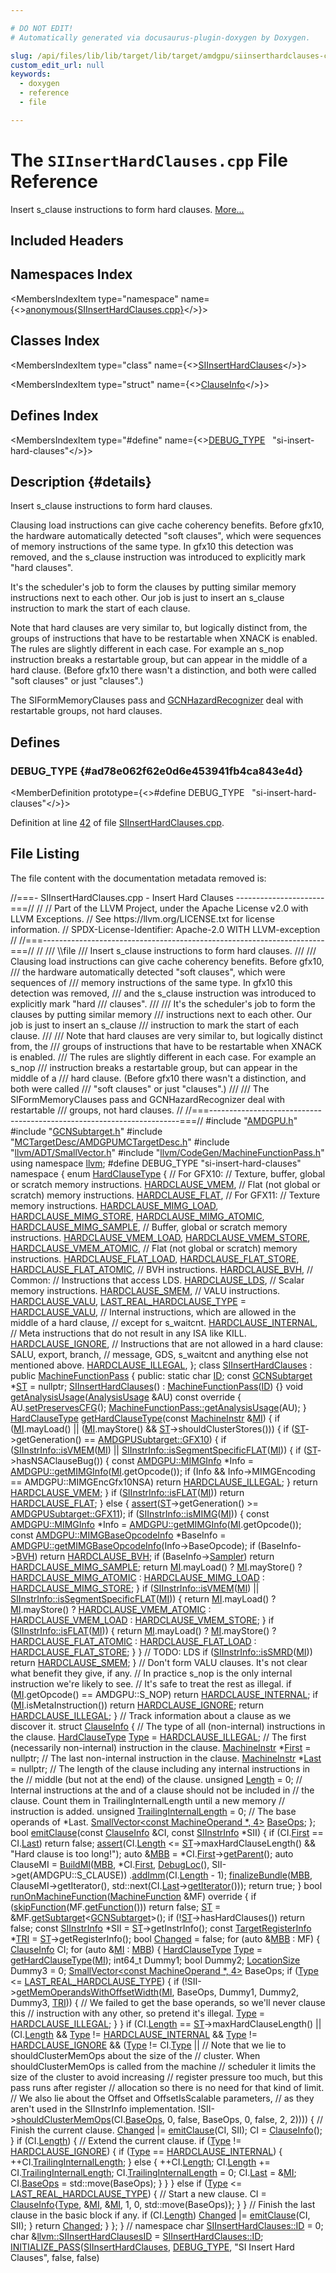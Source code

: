 ```yaml
---

# DO NOT EDIT!
# Automatically generated via docusaurus-plugin-doxygen by Doxygen.

slug: /api/files/lib/lib/target/lib/target/amdgpu/siinserthardclauses-cpp
custom_edit_url: null
keywords:
  - doxygen
  - reference
  - file

---
```





# The `SIInsertHardClauses.cpp` File Reference

<DoxygenPage pluginConfig={pluginConfig}>

Insert s&#95;clause instructions to form hard clauses. <a href="#details">More...</a>

## Included Headers

<IncludesList>
<IncludesListItem
  filePath="AMDGPU.h"
  permalink="/docs/api/files/lib/lib/target/lib/target/amdgpu/amdgpu-h"
  isLocal="true" />
<IncludesListItem
  filePath="GCNSubtarget.h"
  permalink="/docs/api/files/lib/lib/target/lib/target/amdgpu/gcnsubtarget-h"
  isLocal="true" />
<IncludesListItem
  filePath="MCTargetDesc/AMDGPUMCTargetDesc.h"
  permalink="/docs/api/files/lib/lib/target/lib/target/amdgpu/lib/target/amdgpu/mctargetdesc/amdgpumctargetdesc-h"
  isLocal="true" />
<IncludesListItem
  filePath="llvm/ADT/SmallVector.h"
  permalink="/docs/api/files/include/include/llvm/include/llvm/adt/smallvector-h"
  isLocal="true" />
<IncludesListItem
  filePath="llvm/CodeGen/MachineFunctionPass.h"
  permalink="/docs/api/files/include/include/llvm/include/llvm/codegen/machinefunctionpass-h"
  isLocal="true" />
</IncludesList>

## Namespaces Index

<MembersIndex>

<MembersIndexItem
  type="namespace"
  name={<><a href="/docs/api/namespaces/anonymous-siinserthardclauses-cpp-">anonymous&#123;SIInsertHardClauses.cpp&#125;</a></>}>
</MembersIndexItem>

</MembersIndex>

## Classes Index

<MembersIndex>

<MembersIndexItem
  type="class"
  name={<><a href="/docs/api/classes/anonymous-namespace-siinserthardclauses-cpp-/siinserthardclauses">SIInsertHardClauses</a></>}>
</MembersIndexItem>

<MembersIndexItem
  type="struct"
  name={<><a href="/docs/api/structs/anonymous-namespace-siinserthardclauses-cpp-/siinserthardclauses/clauseinfo">ClauseInfo</a></>}>
</MembersIndexItem>

</MembersIndex>

## Defines Index

<MembersIndex>

<MembersIndexItem
  type="#define"
  name={<><a href="#ad78e062f62e0d6e453941fb4ca843e4d">DEBUG&#95;TYPE</a>&nbsp;&nbsp;&nbsp;&quot;si-insert-hard-clauses&quot;</>}>
</MembersIndexItem>

</MembersIndex>

## Description {#details}

Insert s&#95;clause instructions to form hard clauses.

Clausing load instructions can give cache coherency benefits. Before gfx10, the hardware automatically detected &quot;soft clauses&quot;, which were sequences of memory instructions of the same type. In gfx10 this detection was removed, and the s&#95;clause instruction was introduced to explicitly mark &quot;hard
clauses&quot;.

It&#39;s the scheduler&#39;s job to form the clauses by putting similar memory instructions next to each other. Our job is just to insert an s&#95;clause instruction to mark the start of each clause.

Note that hard clauses are very similar to, but logically distinct from, the groups of instructions that have to be restartable when XNACK is enabled. The rules are slightly different in each case. For example an s&#95;nop instruction breaks a restartable group, but can appear in the middle of a hard clause. (Before gfx10 there wasn&#39;t a distinction, and both were called &quot;soft clauses&quot; or just &quot;clauses&quot;.)

The SIFormMemoryClauses pass and <a href="/docs/api/classes/llvm/gcnhazardrecognizer">GCNHazardRecognizer</a> deal with restartable groups, not hard clauses.

<SectionDefinition>

## Defines

### DEBUG&#95;TYPE {#ad78e062f62e0d6e453941fb4ca843e4d}

<MemberDefinition
  prototype={<>#define DEBUG&#95;TYPE&nbsp;&nbsp;&nbsp;&quot;si-insert-hard-clauses&quot;</>}>

Definition at line <a href="#l00042">42</a> of file <a href="/docs/api/files/lib/lib/target/lib/target/amdgpu/siinserthardclauses-cpp">SIInsertHardClauses.cpp</a>.
</MemberDefinition>

</SectionDefinition>

## File Listing

The file content with the documentation metadata removed is:

<ProgramListing>

<Link id="l00001" /><CodeLine lineNumber="1"><Highlight kind="comment">//===- SIInsertHardClauses.cpp - Insert Hard Clauses ----------------------===//</Highlight><Highlight kind="normal"></Highlight></CodeLine>
<Link id="l00002" /><CodeLine lineNumber="2"><Highlight kind="normal"></Highlight><Highlight kind="comment">//</Highlight><Highlight kind="normal"></Highlight></CodeLine>
<Link id="l00003" /><CodeLine lineNumber="3"><Highlight kind="normal"></Highlight><Highlight kind="comment">// Part of the LLVM Project, under the Apache License v2.0 with LLVM Exceptions.</Highlight><Highlight kind="normal"></Highlight></CodeLine>
<Link id="l00004" /><CodeLine lineNumber="4"><Highlight kind="normal"></Highlight><Highlight kind="comment">// See https://llvm.org/LICENSE.txt for license information.</Highlight><Highlight kind="normal"></Highlight></CodeLine>
<Link id="l00005" /><CodeLine lineNumber="5"><Highlight kind="normal"></Highlight><Highlight kind="comment">// SPDX-License-Identifier: Apache-2.0 WITH LLVM-exception</Highlight><Highlight kind="normal"></Highlight></CodeLine>
<Link id="l00006" /><CodeLine lineNumber="6"><Highlight kind="normal"></Highlight><Highlight kind="comment">//</Highlight><Highlight kind="normal"></Highlight></CodeLine>
<Link id="l00007" /><CodeLine lineNumber="7"><Highlight kind="normal"></Highlight><Highlight kind="comment">//===----------------------------------------------------------------------===//</Highlight><Highlight kind="normal"></Highlight></CodeLine>
<Link id="l00008" /><CodeLine lineNumber="8"><Highlight kind="normal"></Highlight><Highlight kind="comment">//</Highlight><Highlight kind="comment"></Highlight></CodeLine>
<Link id="l00009" /><CodeLine lineNumber="9"><Highlight kind="comment">/// \\file</Highlight></CodeLine>
<Link id="l00010" /><CodeLine lineNumber="10"><Highlight kind="comment">/// Insert s&#95;clause instructions to form hard clauses.</Highlight></CodeLine>
<Link id="l00011" /><CodeLine lineNumber="11"><Highlight kind="comment">///</Highlight></CodeLine>
<Link id="l00012" /><CodeLine lineNumber="12"><Highlight kind="comment">/// Clausing load instructions can give cache coherency benefits. Before gfx10,</Highlight></CodeLine>
<Link id="l00013" /><CodeLine lineNumber="13"><Highlight kind="comment">/// the hardware automatically detected &quot;soft clauses&quot;, which were sequences of</Highlight></CodeLine>
<Link id="l00014" /><CodeLine lineNumber="14"><Highlight kind="comment">/// memory instructions of the same type. In gfx10 this detection was removed,</Highlight></CodeLine>
<Link id="l00015" /><CodeLine lineNumber="15"><Highlight kind="comment">/// and the s&#95;clause instruction was introduced to explicitly mark &quot;hard</Highlight></CodeLine>
<Link id="l00016" /><CodeLine lineNumber="16"><Highlight kind="comment">/// clauses&quot;.</Highlight></CodeLine>
<Link id="l00017" /><CodeLine lineNumber="17"><Highlight kind="comment">///</Highlight></CodeLine>
<Link id="l00018" /><CodeLine lineNumber="18"><Highlight kind="comment">/// It&#39;s the scheduler&#39;s job to form the clauses by putting similar memory</Highlight></CodeLine>
<Link id="l00019" /><CodeLine lineNumber="19"><Highlight kind="comment">/// instructions next to each other. Our job is just to insert an s&#95;clause</Highlight></CodeLine>
<Link id="l00020" /><CodeLine lineNumber="20"><Highlight kind="comment">/// instruction to mark the start of each clause.</Highlight></CodeLine>
<Link id="l00021" /><CodeLine lineNumber="21"><Highlight kind="comment">///</Highlight></CodeLine>
<Link id="l00022" /><CodeLine lineNumber="22"><Highlight kind="comment">/// Note that hard clauses are very similar to, but logically distinct from, the</Highlight></CodeLine>
<Link id="l00023" /><CodeLine lineNumber="23"><Highlight kind="comment">/// groups of instructions that have to be restartable when XNACK is enabled.</Highlight></CodeLine>
<Link id="l00024" /><CodeLine lineNumber="24"><Highlight kind="comment">/// The rules are slightly different in each case. For example an s&#95;nop</Highlight></CodeLine>
<Link id="l00025" /><CodeLine lineNumber="25"><Highlight kind="comment">/// instruction breaks a restartable group, but can appear in the middle of a</Highlight></CodeLine>
<Link id="l00026" /><CodeLine lineNumber="26"><Highlight kind="comment">/// hard clause. (Before gfx10 there wasn&#39;t a distinction, and both were called</Highlight></CodeLine>
<Link id="l00027" /><CodeLine lineNumber="27"><Highlight kind="comment">/// &quot;soft clauses&quot; or just &quot;clauses&quot;.)</Highlight></CodeLine>
<Link id="l00028" /><CodeLine lineNumber="28"><Highlight kind="comment">///</Highlight></CodeLine>
<Link id="l00029" /><CodeLine lineNumber="29"><Highlight kind="comment">/// The SIFormMemoryClauses pass and GCNHazardRecognizer deal with restartable</Highlight></CodeLine>
<Link id="l00030" /><CodeLine lineNumber="30"><Highlight kind="comment">/// groups, not hard clauses.</Highlight><Highlight kind="normal"></Highlight></CodeLine>
<Link id="l00031" /><CodeLine lineNumber="31"><Highlight kind="normal"></Highlight><Highlight kind="comment">//</Highlight><Highlight kind="normal"></Highlight></CodeLine>
<Link id="l00032" /><CodeLine lineNumber="32"><Highlight kind="normal"></Highlight><Highlight kind="comment">//===----------------------------------------------------------------------===//</Highlight><Highlight kind="normal"></Highlight></CodeLine>
<Link id="l00033" /><CodeLine lineNumber="33"><Highlight kind="normal"></Highlight></CodeLine>
<Link id="l00034" /><CodeLine lineNumber="34"><Highlight kind="normal"></Highlight><Highlight kind="preprocessor">#include &quot;<a href="/docs/api/files/lib/lib/target/lib/target/amdgpu/amdgpu-h">AMDGPU.h</a>&quot;</Highlight><Highlight kind="normal"></Highlight></CodeLine>
<Link id="l00035" /><CodeLine lineNumber="35"><Highlight kind="normal"></Highlight><Highlight kind="preprocessor">#include &quot;<a href="/docs/api/files/lib/lib/target/lib/target/amdgpu/gcnsubtarget-h">GCNSubtarget.h</a>&quot;</Highlight><Highlight kind="normal"></Highlight></CodeLine>
<Link id="l00036" /><CodeLine lineNumber="36"><Highlight kind="normal"></Highlight><Highlight kind="preprocessor">#include &quot;<a href="/docs/api/files/lib/lib/target/lib/target/amdgpu/lib/target/amdgpu/mctargetdesc/amdgpumctargetdesc-h">MCTargetDesc/AMDGPUMCTargetDesc.h</a>&quot;</Highlight><Highlight kind="normal"></Highlight></CodeLine>
<Link id="l00037" /><CodeLine lineNumber="37"><Highlight kind="normal"></Highlight><Highlight kind="preprocessor">#include &quot;<a href="/docs/api/files/include/include/llvm/include/llvm/adt/smallvector-h">llvm/ADT/SmallVector.h</a>&quot;</Highlight><Highlight kind="normal"></Highlight></CodeLine>
<Link id="l00038" /><CodeLine lineNumber="38"><Highlight kind="normal"></Highlight><Highlight kind="preprocessor">#include &quot;<a href="/docs/api/files/include/include/llvm/include/llvm/codegen/machinefunctionpass-h">llvm/CodeGen/MachineFunctionPass.h</a>&quot;</Highlight><Highlight kind="normal"></Highlight></CodeLine>
<Link id="l00039" /><CodeLine lineNumber="39"><Highlight kind="normal"></Highlight></CodeLine>
<Link id="l00040" /><CodeLine lineNumber="40"><Highlight kind="normal"></Highlight><Highlight kind="keyword">using namespace </Highlight><Highlight kind="normal"><a href="/docs/api/namespaces/llvm">llvm</a>;</Highlight></CodeLine>
<Link id="l00041" /><CodeLine lineNumber="41"><Highlight kind="normal"></Highlight></CodeLine>
<Link id="l00042" /><CodeLine lineNumber="42" lineLink="#ad78e062f62e0d6e453941fb4ca843e4d"><Highlight kind="normal"></Highlight><Highlight kind="preprocessor">#define DEBUG&#95;TYPE &quot;si-insert-hard-clauses&quot;</Highlight><Highlight kind="normal"></Highlight></CodeLine>
<Link id="l00043" /><CodeLine lineNumber="43"><Highlight kind="normal"></Highlight></CodeLine>
<Link id="l00044" /><CodeLine lineNumber="44" lineLink="/docs/api/namespaces/anonymous-siinserthardclauses-cpp-"><Highlight kind="normal"></Highlight><Highlight kind="keyword">namespace </Highlight><Highlight kind="normal">&#123;</Highlight></CodeLine>
<Link id="l00045" /><CodeLine lineNumber="45"><Highlight kind="normal"></Highlight></CodeLine>
<Link id="l00046" /><CodeLine lineNumber="46" lineLink="/docs/api/namespaces/anonymous-siinserthardclauses-cpp-/#a05f3bd1f05d10f71d36966379038c069"><Highlight kind="normal"></Highlight><Highlight kind="keyword">enum</Highlight><Highlight kind="normal"> <a href="/docs/api/namespaces/anonymous-siinserthardclauses-cpp-/#a05f3bd1f05d10f71d36966379038c069">HardClauseType</a> &#123;</Highlight></CodeLine>
<Link id="l00047" /><CodeLine lineNumber="47"><Highlight kind="normal">  </Highlight><Highlight kind="comment">// For GFX10:</Highlight><Highlight kind="normal"></Highlight></CodeLine>
<Link id="l00048" /><CodeLine lineNumber="48"><Highlight kind="normal"></Highlight></CodeLine>
<Link id="l00049" /><CodeLine lineNumber="49"><Highlight kind="normal">  </Highlight><Highlight kind="comment">// Texture, buffer, global or scratch memory instructions.</Highlight><Highlight kind="normal"></Highlight></CodeLine>
<Link id="l00050" /><CodeLine lineNumber="50" lineLink="/docs/api/namespaces/anonymous-siinserthardclauses-cpp-/#a05f3bd1f05d10f71d36966379038c069a83b1919d3ea219e494e166eed0a62507"><Highlight kind="normal">  <a href="/docs/api/namespaces/anonymous-siinserthardclauses-cpp-/#a05f3bd1f05d10f71d36966379038c069a83b1919d3ea219e494e166eed0a62507">HARDCLAUSE&#95;VMEM</a>,</Highlight></CodeLine>
<Link id="l00051" /><CodeLine lineNumber="51"><Highlight kind="normal">  </Highlight><Highlight kind="comment">// Flat (not global or scratch) memory instructions.</Highlight><Highlight kind="normal"></Highlight></CodeLine>
<Link id="l00052" /><CodeLine lineNumber="52" lineLink="/docs/api/namespaces/anonymous-siinserthardclauses-cpp-/#a05f3bd1f05d10f71d36966379038c069a2048a0d417f5ca118585aa677108a1f6"><Highlight kind="normal">  <a href="/docs/api/namespaces/anonymous-siinserthardclauses-cpp-/#a05f3bd1f05d10f71d36966379038c069a2048a0d417f5ca118585aa677108a1f6">HARDCLAUSE&#95;FLAT</a>,</Highlight></CodeLine>
<Link id="l00053" /><CodeLine lineNumber="53"><Highlight kind="normal"></Highlight></CodeLine>
<Link id="l00054" /><CodeLine lineNumber="54"><Highlight kind="normal">  </Highlight><Highlight kind="comment">// For GFX11:</Highlight><Highlight kind="normal"></Highlight></CodeLine>
<Link id="l00055" /><CodeLine lineNumber="55"><Highlight kind="normal"></Highlight></CodeLine>
<Link id="l00056" /><CodeLine lineNumber="56"><Highlight kind="normal">  </Highlight><Highlight kind="comment">// Texture memory instructions.</Highlight><Highlight kind="normal"></Highlight></CodeLine>
<Link id="l00057" /><CodeLine lineNumber="57" lineLink="/docs/api/namespaces/anonymous-siinserthardclauses-cpp-/#a05f3bd1f05d10f71d36966379038c069a87e689d02037e6e22319a88e6cf48630"><Highlight kind="normal">  <a href="/docs/api/namespaces/anonymous-siinserthardclauses-cpp-/#a05f3bd1f05d10f71d36966379038c069a87e689d02037e6e22319a88e6cf48630">HARDCLAUSE&#95;MIMG&#95;LOAD</a>,</Highlight></CodeLine>
<Link id="l00058" /><CodeLine lineNumber="58" lineLink="/docs/api/namespaces/anonymous-siinserthardclauses-cpp-/#a05f3bd1f05d10f71d36966379038c069ad64067111248180877730cbba70fb666"><Highlight kind="normal">  <a href="/docs/api/namespaces/anonymous-siinserthardclauses-cpp-/#a05f3bd1f05d10f71d36966379038c069ad64067111248180877730cbba70fb666">HARDCLAUSE&#95;MIMG&#95;STORE</a>,</Highlight></CodeLine>
<Link id="l00059" /><CodeLine lineNumber="59" lineLink="/docs/api/namespaces/anonymous-siinserthardclauses-cpp-/#a05f3bd1f05d10f71d36966379038c069ae21a976d427e10ea065829c3f536c159"><Highlight kind="normal">  <a href="/docs/api/namespaces/anonymous-siinserthardclauses-cpp-/#a05f3bd1f05d10f71d36966379038c069ae21a976d427e10ea065829c3f536c159">HARDCLAUSE&#95;MIMG&#95;ATOMIC</a>,</Highlight></CodeLine>
<Link id="l00060" /><CodeLine lineNumber="60" lineLink="/docs/api/namespaces/anonymous-siinserthardclauses-cpp-/#a05f3bd1f05d10f71d36966379038c069a9dbe1ee4adb05da41676cbdcb2bd839c"><Highlight kind="normal">  <a href="/docs/api/namespaces/anonymous-siinserthardclauses-cpp-/#a05f3bd1f05d10f71d36966379038c069a9dbe1ee4adb05da41676cbdcb2bd839c">HARDCLAUSE&#95;MIMG&#95;SAMPLE</a>,</Highlight></CodeLine>
<Link id="l00061" /><CodeLine lineNumber="61"><Highlight kind="normal">  </Highlight><Highlight kind="comment">// Buffer, global or scratch memory instructions.</Highlight><Highlight kind="normal"></Highlight></CodeLine>
<Link id="l00062" /><CodeLine lineNumber="62" lineLink="/docs/api/namespaces/anonymous-siinserthardclauses-cpp-/#a05f3bd1f05d10f71d36966379038c069aba6f61d790b25012f8962eaf02b58828"><Highlight kind="normal">  <a href="/docs/api/namespaces/anonymous-siinserthardclauses-cpp-/#a05f3bd1f05d10f71d36966379038c069aba6f61d790b25012f8962eaf02b58828">HARDCLAUSE&#95;VMEM&#95;LOAD</a>,</Highlight></CodeLine>
<Link id="l00063" /><CodeLine lineNumber="63" lineLink="/docs/api/namespaces/anonymous-siinserthardclauses-cpp-/#a05f3bd1f05d10f71d36966379038c069a640c5815611ac5e01e14c7756e400dc4"><Highlight kind="normal">  <a href="/docs/api/namespaces/anonymous-siinserthardclauses-cpp-/#a05f3bd1f05d10f71d36966379038c069a640c5815611ac5e01e14c7756e400dc4">HARDCLAUSE&#95;VMEM&#95;STORE</a>,</Highlight></CodeLine>
<Link id="l00064" /><CodeLine lineNumber="64" lineLink="/docs/api/namespaces/anonymous-siinserthardclauses-cpp-/#a05f3bd1f05d10f71d36966379038c069acc5b88fae0184e29515afa49857aea0b"><Highlight kind="normal">  <a href="/docs/api/namespaces/anonymous-siinserthardclauses-cpp-/#a05f3bd1f05d10f71d36966379038c069acc5b88fae0184e29515afa49857aea0b">HARDCLAUSE&#95;VMEM&#95;ATOMIC</a>,</Highlight></CodeLine>
<Link id="l00065" /><CodeLine lineNumber="65"><Highlight kind="normal">  </Highlight><Highlight kind="comment">// Flat (not global or scratch) memory instructions.</Highlight><Highlight kind="normal"></Highlight></CodeLine>
<Link id="l00066" /><CodeLine lineNumber="66" lineLink="/docs/api/namespaces/anonymous-siinserthardclauses-cpp-/#a05f3bd1f05d10f71d36966379038c069ad7f93e83f48b8eff8cc5034211751168"><Highlight kind="normal">  <a href="/docs/api/namespaces/anonymous-siinserthardclauses-cpp-/#a05f3bd1f05d10f71d36966379038c069ad7f93e83f48b8eff8cc5034211751168">HARDCLAUSE&#95;FLAT&#95;LOAD</a>,</Highlight></CodeLine>
<Link id="l00067" /><CodeLine lineNumber="67" lineLink="/docs/api/namespaces/anonymous-siinserthardclauses-cpp-/#a05f3bd1f05d10f71d36966379038c069abbb43b3b8e5e6bb7e44ddf57e1479ee8"><Highlight kind="normal">  <a href="/docs/api/namespaces/anonymous-siinserthardclauses-cpp-/#a05f3bd1f05d10f71d36966379038c069abbb43b3b8e5e6bb7e44ddf57e1479ee8">HARDCLAUSE&#95;FLAT&#95;STORE</a>,</Highlight></CodeLine>
<Link id="l00068" /><CodeLine lineNumber="68" lineLink="/docs/api/namespaces/anonymous-siinserthardclauses-cpp-/#a05f3bd1f05d10f71d36966379038c069a31e12b3d5d143c73c795c28ee862455e"><Highlight kind="normal">  <a href="/docs/api/namespaces/anonymous-siinserthardclauses-cpp-/#a05f3bd1f05d10f71d36966379038c069a31e12b3d5d143c73c795c28ee862455e">HARDCLAUSE&#95;FLAT&#95;ATOMIC</a>,</Highlight></CodeLine>
<Link id="l00069" /><CodeLine lineNumber="69"><Highlight kind="normal">  </Highlight><Highlight kind="comment">// BVH instructions.</Highlight><Highlight kind="normal"></Highlight></CodeLine>
<Link id="l00070" /><CodeLine lineNumber="70" lineLink="/docs/api/namespaces/anonymous-siinserthardclauses-cpp-/#a05f3bd1f05d10f71d36966379038c069a297f1ff83f801be031a1ae6ed417b24c"><Highlight kind="normal">  <a href="/docs/api/namespaces/anonymous-siinserthardclauses-cpp-/#a05f3bd1f05d10f71d36966379038c069a297f1ff83f801be031a1ae6ed417b24c">HARDCLAUSE&#95;BVH</a>,</Highlight></CodeLine>
<Link id="l00071" /><CodeLine lineNumber="71"><Highlight kind="normal"></Highlight></CodeLine>
<Link id="l00072" /><CodeLine lineNumber="72"><Highlight kind="normal">  </Highlight><Highlight kind="comment">// Common:</Highlight><Highlight kind="normal"></Highlight></CodeLine>
<Link id="l00073" /><CodeLine lineNumber="73"><Highlight kind="normal"></Highlight></CodeLine>
<Link id="l00074" /><CodeLine lineNumber="74"><Highlight kind="normal">  </Highlight><Highlight kind="comment">// Instructions that access LDS.</Highlight><Highlight kind="normal"></Highlight></CodeLine>
<Link id="l00075" /><CodeLine lineNumber="75" lineLink="/docs/api/namespaces/anonymous-siinserthardclauses-cpp-/#a05f3bd1f05d10f71d36966379038c069adce9eb878dc1bda8effc496d27b67fba"><Highlight kind="normal">  <a href="/docs/api/namespaces/anonymous-siinserthardclauses-cpp-/#a05f3bd1f05d10f71d36966379038c069adce9eb878dc1bda8effc496d27b67fba">HARDCLAUSE&#95;LDS</a>,</Highlight></CodeLine>
<Link id="l00076" /><CodeLine lineNumber="76"><Highlight kind="normal">  </Highlight><Highlight kind="comment">// Scalar memory instructions.</Highlight><Highlight kind="normal"></Highlight></CodeLine>
<Link id="l00077" /><CodeLine lineNumber="77" lineLink="/docs/api/namespaces/anonymous-siinserthardclauses-cpp-/#a05f3bd1f05d10f71d36966379038c069acacf443c4f72d8ee8fdf0b1c52b771f0"><Highlight kind="normal">  <a href="/docs/api/namespaces/anonymous-siinserthardclauses-cpp-/#a05f3bd1f05d10f71d36966379038c069acacf443c4f72d8ee8fdf0b1c52b771f0">HARDCLAUSE&#95;SMEM</a>,</Highlight></CodeLine>
<Link id="l00078" /><CodeLine lineNumber="78"><Highlight kind="normal">  </Highlight><Highlight kind="comment">// VALU instructions.</Highlight><Highlight kind="normal"></Highlight></CodeLine>
<Link id="l00079" /><CodeLine lineNumber="79" lineLink="/docs/api/namespaces/anonymous-siinserthardclauses-cpp-/#a05f3bd1f05d10f71d36966379038c069ad6f5686d4a5239d6c0cf49f0a54b4763"><Highlight kind="normal">  <a href="/docs/api/namespaces/anonymous-siinserthardclauses-cpp-/#a05f3bd1f05d10f71d36966379038c069ad6f5686d4a5239d6c0cf49f0a54b4763">HARDCLAUSE&#95;VALU</a>,</Highlight></CodeLine>
<Link id="l00080" /><CodeLine lineNumber="80" lineLink="/docs/api/namespaces/anonymous-siinserthardclauses-cpp-/#a05f3bd1f05d10f71d36966379038c069a864a2b458251ad286c4eb3769fe46efa"><Highlight kind="normal">  <a href="/docs/api/namespaces/anonymous-siinserthardclauses-cpp-/#a05f3bd1f05d10f71d36966379038c069a864a2b458251ad286c4eb3769fe46efa">LAST&#95;REAL&#95;HARDCLAUSE&#95;TYPE</a> = <a href="/docs/api/namespaces/anonymous-siinserthardclauses-cpp-/#a05f3bd1f05d10f71d36966379038c069ad6f5686d4a5239d6c0cf49f0a54b4763">HARDCLAUSE&#95;VALU</a>,</Highlight></CodeLine>
<Link id="l00081" /><CodeLine lineNumber="81"><Highlight kind="normal"></Highlight></CodeLine>
<Link id="l00082" /><CodeLine lineNumber="82"><Highlight kind="normal">  </Highlight><Highlight kind="comment">// Internal instructions, which are allowed in the middle of a hard clause,</Highlight><Highlight kind="normal"></Highlight></CodeLine>
<Link id="l00083" /><CodeLine lineNumber="83"><Highlight kind="normal">  </Highlight><Highlight kind="comment">// except for s&#95;waitcnt.</Highlight><Highlight kind="normal"></Highlight></CodeLine>
<Link id="l00084" /><CodeLine lineNumber="84" lineLink="/docs/api/namespaces/anonymous-siinserthardclauses-cpp-/#a05f3bd1f05d10f71d36966379038c069ab10feb7cd6ab6000a34957e10296bd8c"><Highlight kind="normal">  <a href="/docs/api/namespaces/anonymous-siinserthardclauses-cpp-/#a05f3bd1f05d10f71d36966379038c069ab10feb7cd6ab6000a34957e10296bd8c">HARDCLAUSE&#95;INTERNAL</a>,</Highlight></CodeLine>
<Link id="l00085" /><CodeLine lineNumber="85"><Highlight kind="normal">  </Highlight><Highlight kind="comment">// Meta instructions that do not result in any ISA like KILL.</Highlight><Highlight kind="normal"></Highlight></CodeLine>
<Link id="l00086" /><CodeLine lineNumber="86" lineLink="/docs/api/namespaces/anonymous-siinserthardclauses-cpp-/#a05f3bd1f05d10f71d36966379038c069a161c9387aef0690f84572531f07239bd"><Highlight kind="normal">  <a href="/docs/api/namespaces/anonymous-siinserthardclauses-cpp-/#a05f3bd1f05d10f71d36966379038c069a161c9387aef0690f84572531f07239bd">HARDCLAUSE&#95;IGNORE</a>,</Highlight></CodeLine>
<Link id="l00087" /><CodeLine lineNumber="87"><Highlight kind="normal">  </Highlight><Highlight kind="comment">// Instructions that are not allowed in a hard clause: SALU, export, branch,</Highlight><Highlight kind="normal"></Highlight></CodeLine>
<Link id="l00088" /><CodeLine lineNumber="88"><Highlight kind="normal">  </Highlight><Highlight kind="comment">// message, GDS, s&#95;waitcnt and anything else not mentioned above.</Highlight><Highlight kind="normal"></Highlight></CodeLine>
<Link id="l00089" /><CodeLine lineNumber="89" lineLink="/docs/api/namespaces/anonymous-siinserthardclauses-cpp-/#a05f3bd1f05d10f71d36966379038c069aa5be04416de1c7632343fd7d93b37d4d"><Highlight kind="normal">  <a href="/docs/api/namespaces/anonymous-siinserthardclauses-cpp-/#a05f3bd1f05d10f71d36966379038c069aa5be04416de1c7632343fd7d93b37d4d">HARDCLAUSE&#95;ILLEGAL</a>,</Highlight></CodeLine>
<Link id="l00090" /><CodeLine lineNumber="90"><Highlight kind="normal">&#125;;</Highlight></CodeLine>
<Link id="l00091" /><CodeLine lineNumber="91"><Highlight kind="normal"></Highlight></CodeLine>
<Link id="l00092" /><CodeLine lineNumber="92" lineLink="/docs/api/classes/anonymous-namespace-siinserthardclauses-cpp-/siinserthardclauses"><Highlight kind="normal"></Highlight><Highlight kind="keyword">class </Highlight><Highlight kind="normal"><a href="/docs/api/classes/anonymous-namespace-siinserthardclauses-cpp-/siinserthardclauses/#adf3ebefc71e2c76b471b71ec7ef5d2e7">SIInsertHardClauses</a> : </Highlight><Highlight kind="keyword">public</Highlight><Highlight kind="normal"> <a href="/docs/api/classes/llvm/machinefunctionpass/#a29c81d2386f4a727c6d33413807530c8">MachineFunctionPass</a> &#123;</Highlight></CodeLine>
<Link id="l00093" /><CodeLine lineNumber="93"><Highlight kind="normal"></Highlight><Highlight kind="keyword">public</Highlight><Highlight kind="normal">:</Highlight></CodeLine>
<Link id="l00094" /><CodeLine lineNumber="94" lineLink="/docs/api/classes/anonymous-namespace-siinserthardclauses-cpp-/siinserthardclauses/#a04b2541bf242d9ab3c96bf2b02544880"><Highlight kind="normal">  </Highlight><Highlight kind="keyword">static</Highlight><Highlight kind="normal"> </Highlight><Highlight kind="keywordtype">char</Highlight><Highlight kind="normal"> <a href="/docs/api/classes/anonymous-namespace-siinserthardclauses-cpp-/siinserthardclauses/#a04b2541bf242d9ab3c96bf2b02544880">ID</a>;</Highlight></CodeLine>
<Link id="l00095" /><CodeLine lineNumber="95" lineLink="/docs/api/classes/anonymous-namespace-siinserthardclauses-cpp-/siinserthardclauses/#afdd1c4e7a7b1c4becde4df5ca8fd424f"><Highlight kind="normal">  </Highlight><Highlight kind="keyword">const</Highlight><Highlight kind="normal"> <a href="/docs/api/classes/llvm/gcnsubtarget">GCNSubtarget</a> &#42;<a href="/docs/api/classes/anonymous-namespace-siinserthardclauses-cpp-/siinserthardclauses/#afdd1c4e7a7b1c4becde4df5ca8fd424f">ST</a> = </Highlight><Highlight kind="keyword">nullptr</Highlight><Highlight kind="normal">;</Highlight></CodeLine>
<Link id="l00096" /><CodeLine lineNumber="96"><Highlight kind="normal"></Highlight></CodeLine>
<Link id="l00097" /><CodeLine lineNumber="97" lineLink="/docs/api/classes/anonymous-namespace-siinserthardclauses-cpp-/siinserthardclauses/#adf3ebefc71e2c76b471b71ec7ef5d2e7"><Highlight kind="normal">  <a href="/docs/api/classes/anonymous-namespace-siinserthardclauses-cpp-/siinserthardclauses/#adf3ebefc71e2c76b471b71ec7ef5d2e7">SIInsertHardClauses</a>() : <a href="/docs/api/classes/llvm/machinefunctionpass/#a29c81d2386f4a727c6d33413807530c8">MachineFunctionPass</a>(<a href="/docs/api/classes/anonymous-namespace-siinserthardclauses-cpp-/siinserthardclauses/#a04b2541bf242d9ab3c96bf2b02544880">ID</a>) &#123;&#125;</Highlight></CodeLine>
<Link id="l00098" /><CodeLine lineNumber="98"><Highlight kind="normal"></Highlight></CodeLine>
<Link id="l00099" /><CodeLine lineNumber="99" lineLink="/docs/api/classes/anonymous-namespace-siinserthardclauses-cpp-/siinserthardclauses/#a7bb312e7b09ff030930708b97628fa7f"><Highlight kind="normal">  </Highlight><Highlight kind="keywordtype">void</Highlight><Highlight kind="normal"> <a href="/docs/api/classes/anonymous-namespace-siinserthardclauses-cpp-/siinserthardclauses/#a7bb312e7b09ff030930708b97628fa7f">getAnalysisUsage</a>(<a href="/docs/api/classes/llvm/analysisusage">AnalysisUsage</a> &amp;AU)</Highlight><Highlight kind="keyword"> const override </Highlight><Highlight kind="normal">&#123;</Highlight></CodeLine>
<Link id="l00100" /><CodeLine lineNumber="100"><Highlight kind="normal">    AU.<a href="/docs/api/classes/llvm/analysisusage/#af11a6ebf7ab3c388234cb6d5378439a3">setPreservesCFG</a>();</Highlight></CodeLine>
<Link id="l00101" /><CodeLine lineNumber="101"><Highlight kind="normal">    <a href="/docs/api/classes/llvm/machinefunctionpass/#a864fd57b4304ef933b3281d0ef85a88e">MachineFunctionPass::getAnalysisUsage</a>(AU);</Highlight></CodeLine>
<Link id="l00102" /><CodeLine lineNumber="102"><Highlight kind="normal">  &#125;</Highlight></CodeLine>
<Link id="l00103" /><CodeLine lineNumber="103"><Highlight kind="normal"></Highlight></CodeLine>
<Link id="l00104" /><CodeLine lineNumber="104" lineLink="/docs/api/classes/anonymous-namespace-siinserthardclauses-cpp-/siinserthardclauses/#a10d3dc29c5b795204cec9fe33433f1cc"><Highlight kind="normal">  <a href="/docs/api/namespaces/anonymous-siinserthardclauses-cpp-/#a05f3bd1f05d10f71d36966379038c069">HardClauseType</a> <a href="/docs/api/classes/anonymous-namespace-siinserthardclauses-cpp-/siinserthardclauses/#a10d3dc29c5b795204cec9fe33433f1cc">getHardClauseType</a>(</Highlight><Highlight kind="keyword">const</Highlight><Highlight kind="normal"> <a href="/docs/api/classes/llvm/machineinstr">MachineInstr</a> &amp;<a href="/docs/api/files/lib/lib/codegen/lib/codegen/globalisel/irtranslator-cpp/#abe44dfdea65b4f7e11e0a608ab708b76">MI</a>) &#123;</Highlight></CodeLine>
<Link id="l00105" /><CodeLine lineNumber="105"><Highlight kind="normal">    </Highlight><Highlight kind="keywordflow">if</Highlight><Highlight kind="normal"> (<a href="/docs/api/files/lib/lib/codegen/lib/codegen/globalisel/irtranslator-cpp/#abe44dfdea65b4f7e11e0a608ab708b76">MI</a>.mayLoad() || (<a href="/docs/api/files/lib/lib/codegen/lib/codegen/globalisel/irtranslator-cpp/#abe44dfdea65b4f7e11e0a608ab708b76">MI</a>.mayStore() &amp;&amp; <a href="/docs/api/classes/anonymous-namespace-siinserthardclauses-cpp-/siinserthardclauses/#afdd1c4e7a7b1c4becde4df5ca8fd424f">ST</a>-&gt;shouldClusterStores())) &#123;</Highlight></CodeLine>
<Link id="l00106" /><CodeLine lineNumber="106"><Highlight kind="normal">      </Highlight><Highlight kind="keywordflow">if</Highlight><Highlight kind="normal"> (<a href="/docs/api/classes/anonymous-namespace-siinserthardclauses-cpp-/siinserthardclauses/#afdd1c4e7a7b1c4becde4df5ca8fd424f">ST</a>-&gt;getGeneration() == <a href="/docs/api/classes/llvm/amdgpusubtarget/#a53c0ee4138bfbf9e0410a65e0eaa36e2a0a29519a2da61e1cf78d898e26fef446">AMDGPUSubtarget::GFX10</a>) &#123;</Highlight></CodeLine>
<Link id="l00107" /><CodeLine lineNumber="107"><Highlight kind="normal">        </Highlight><Highlight kind="keywordflow">if</Highlight><Highlight kind="normal"> (<a href="/docs/api/classes/llvm/siinstrinfo/#a08b830059090a1bb27b14e1e524fdb46">SIInstrInfo::isVMEM</a>(<a href="/docs/api/files/lib/lib/codegen/lib/codegen/globalisel/irtranslator-cpp/#abe44dfdea65b4f7e11e0a608ab708b76">MI</a>) || <a href="/docs/api/classes/llvm/siinstrinfo/#a8ed947ddafde5421d3f771f43f9c04d1">SIInstrInfo::isSegmentSpecificFLAT</a>(<a href="/docs/api/files/lib/lib/codegen/lib/codegen/globalisel/irtranslator-cpp/#abe44dfdea65b4f7e11e0a608ab708b76">MI</a>)) &#123;</Highlight></CodeLine>
<Link id="l00108" /><CodeLine lineNumber="108"><Highlight kind="normal">          </Highlight><Highlight kind="keywordflow">if</Highlight><Highlight kind="normal"> (<a href="/docs/api/classes/anonymous-namespace-siinserthardclauses-cpp-/siinserthardclauses/#afdd1c4e7a7b1c4becde4df5ca8fd424f">ST</a>-&gt;hasNSAClauseBug()) &#123;</Highlight></CodeLine>
<Link id="l00109" /><CodeLine lineNumber="109"><Highlight kind="normal">            </Highlight><Highlight kind="keyword">const</Highlight><Highlight kind="normal"> <a href="/docs/api/structs/llvm/amdgpu/mimginfo">AMDGPU::MIMGInfo</a> &#42;Info = <a href="/docs/api/namespaces/llvm/amdgpu/#a0b5b29d1275f84b9e530fd2419cc03ac">AMDGPU::getMIMGInfo</a>(<a href="/docs/api/files/lib/lib/codegen/lib/codegen/globalisel/irtranslator-cpp/#abe44dfdea65b4f7e11e0a608ab708b76">MI</a>.getOpcode());</Highlight></CodeLine>
<Link id="l00110" /><CodeLine lineNumber="110"><Highlight kind="normal">            </Highlight><Highlight kind="keywordflow">if</Highlight><Highlight kind="normal"> (Info &amp;&amp; Info-&gt;MIMGEncoding == AMDGPU::MIMGEncGfx10NSA)</Highlight></CodeLine>
<Link id="l00111" /><CodeLine lineNumber="111"><Highlight kind="normal">              </Highlight><Highlight kind="keywordflow">return</Highlight><Highlight kind="normal"> <a href="/docs/api/namespaces/anonymous-siinserthardclauses-cpp-/#a05f3bd1f05d10f71d36966379038c069aa5be04416de1c7632343fd7d93b37d4d">HARDCLAUSE&#95;ILLEGAL</a>;</Highlight></CodeLine>
<Link id="l00112" /><CodeLine lineNumber="112"><Highlight kind="normal">          &#125;</Highlight></CodeLine>
<Link id="l00113" /><CodeLine lineNumber="113"><Highlight kind="normal">          </Highlight><Highlight kind="keywordflow">return</Highlight><Highlight kind="normal"> <a href="/docs/api/namespaces/anonymous-siinserthardclauses-cpp-/#a05f3bd1f05d10f71d36966379038c069a83b1919d3ea219e494e166eed0a62507">HARDCLAUSE&#95;VMEM</a>;</Highlight></CodeLine>
<Link id="l00114" /><CodeLine lineNumber="114"><Highlight kind="normal">        &#125;</Highlight></CodeLine>
<Link id="l00115" /><CodeLine lineNumber="115"><Highlight kind="normal">        </Highlight><Highlight kind="keywordflow">if</Highlight><Highlight kind="normal"> (<a href="/docs/api/classes/llvm/siinstrinfo/#adc3333d2d5974f4068df84f8706fc7d2">SIInstrInfo::isFLAT</a>(<a href="/docs/api/files/lib/lib/codegen/lib/codegen/globalisel/irtranslator-cpp/#abe44dfdea65b4f7e11e0a608ab708b76">MI</a>))</Highlight></CodeLine>
<Link id="l00116" /><CodeLine lineNumber="116"><Highlight kind="normal">          </Highlight><Highlight kind="keywordflow">return</Highlight><Highlight kind="normal"> <a href="/docs/api/namespaces/anonymous-siinserthardclauses-cpp-/#a05f3bd1f05d10f71d36966379038c069a2048a0d417f5ca118585aa677108a1f6">HARDCLAUSE&#95;FLAT</a>;</Highlight></CodeLine>
<Link id="l00117" /><CodeLine lineNumber="117"><Highlight kind="normal">      &#125; </Highlight><Highlight kind="keywordflow">else</Highlight><Highlight kind="normal"> &#123;</Highlight></CodeLine>
<Link id="l00118" /><CodeLine lineNumber="118"><Highlight kind="normal">        <a href="/docs/api/files/lib/lib/target/lib/target/amdgpu/silowercontrolflow-cpp/#a4868c5d81c5ccc98c47aeab6244346a0">assert</a>(<a href="/docs/api/classes/anonymous-namespace-siinserthardclauses-cpp-/siinserthardclauses/#afdd1c4e7a7b1c4becde4df5ca8fd424f">ST</a>-&gt;getGeneration() &gt;= <a href="/docs/api/classes/llvm/amdgpusubtarget/#a53c0ee4138bfbf9e0410a65e0eaa36e2afee0105d2e947dda0884cc47a33c93b7">AMDGPUSubtarget::GFX11</a>);</Highlight></CodeLine>
<Link id="l00119" /><CodeLine lineNumber="119"><Highlight kind="normal">        </Highlight><Highlight kind="keywordflow">if</Highlight><Highlight kind="normal"> (<a href="/docs/api/classes/llvm/siinstrinfo/#abdcf600002fd489c76924f2ec4f4fc0f">SIInstrInfo::isMIMG</a>(<a href="/docs/api/files/lib/lib/codegen/lib/codegen/globalisel/irtranslator-cpp/#abe44dfdea65b4f7e11e0a608ab708b76">MI</a>)) &#123;</Highlight></CodeLine>
<Link id="l00120" /><CodeLine lineNumber="120"><Highlight kind="normal">          </Highlight><Highlight kind="keyword">const</Highlight><Highlight kind="normal"> <a href="/docs/api/structs/llvm/amdgpu/mimginfo">AMDGPU::MIMGInfo</a> &#42;Info = <a href="/docs/api/namespaces/llvm/amdgpu/#a0b5b29d1275f84b9e530fd2419cc03ac">AMDGPU::getMIMGInfo</a>(<a href="/docs/api/files/lib/lib/codegen/lib/codegen/globalisel/irtranslator-cpp/#abe44dfdea65b4f7e11e0a608ab708b76">MI</a>.getOpcode());</Highlight></CodeLine>
<Link id="l00121" /><CodeLine lineNumber="121"><Highlight kind="normal">          </Highlight><Highlight kind="keyword">const</Highlight><Highlight kind="normal"> <a href="/docs/api/structs/llvm/amdgpu/mimgbaseopcodeinfo">AMDGPU::MIMGBaseOpcodeInfo</a> &#42;BaseInfo =</Highlight></CodeLine>
<Link id="l00122" /><CodeLine lineNumber="122"><Highlight kind="normal">              <a href="/docs/api/namespaces/llvm/amdgpu/#ae1884e3318cb1f8a4465b1b4bd4d9827">AMDGPU::getMIMGBaseOpcodeInfo</a>(Info-&gt;BaseOpcode);</Highlight></CodeLine>
<Link id="l00123" /><CodeLine lineNumber="123"><Highlight kind="normal">          </Highlight><Highlight kind="keywordflow">if</Highlight><Highlight kind="normal"> (BaseInfo-&gt;<a href="/docs/api/structs/llvm/amdgpu/mimgbaseopcodeinfo/#ae568e3885ff86491cfec37106f83d1c7">BVH</a>)</Highlight></CodeLine>
<Link id="l00124" /><CodeLine lineNumber="124"><Highlight kind="normal">            </Highlight><Highlight kind="keywordflow">return</Highlight><Highlight kind="normal"> <a href="/docs/api/namespaces/anonymous-siinserthardclauses-cpp-/#a05f3bd1f05d10f71d36966379038c069a297f1ff83f801be031a1ae6ed417b24c">HARDCLAUSE&#95;BVH</a>;</Highlight></CodeLine>
<Link id="l00125" /><CodeLine lineNumber="125"><Highlight kind="normal">          </Highlight><Highlight kind="keywordflow">if</Highlight><Highlight kind="normal"> (BaseInfo-&gt;<a href="/docs/api/structs/llvm/amdgpu/mimgbaseopcodeinfo/#a48ae3b8db545c374ea470b0d856e302f">Sampler</a>)</Highlight></CodeLine>
<Link id="l00126" /><CodeLine lineNumber="126"><Highlight kind="normal">            </Highlight><Highlight kind="keywordflow">return</Highlight><Highlight kind="normal"> <a href="/docs/api/namespaces/anonymous-siinserthardclauses-cpp-/#a05f3bd1f05d10f71d36966379038c069a9dbe1ee4adb05da41676cbdcb2bd839c">HARDCLAUSE&#95;MIMG&#95;SAMPLE</a>;</Highlight></CodeLine>
<Link id="l00127" /><CodeLine lineNumber="127"><Highlight kind="normal">          </Highlight><Highlight kind="keywordflow">return</Highlight><Highlight kind="normal"> <a href="/docs/api/files/lib/lib/codegen/lib/codegen/globalisel/irtranslator-cpp/#abe44dfdea65b4f7e11e0a608ab708b76">MI</a>.mayLoad() ? <a href="/docs/api/files/lib/lib/codegen/lib/codegen/globalisel/irtranslator-cpp/#abe44dfdea65b4f7e11e0a608ab708b76">MI</a>.mayStore() ? <a href="/docs/api/namespaces/anonymous-siinserthardclauses-cpp-/#a05f3bd1f05d10f71d36966379038c069ae21a976d427e10ea065829c3f536c159">HARDCLAUSE&#95;MIMG&#95;ATOMIC</a></Highlight></CodeLine>
<Link id="l00128" /><CodeLine lineNumber="128"><Highlight kind="normal">                                              : <a href="/docs/api/namespaces/anonymous-siinserthardclauses-cpp-/#a05f3bd1f05d10f71d36966379038c069a87e689d02037e6e22319a88e6cf48630">HARDCLAUSE&#95;MIMG&#95;LOAD</a></Highlight></CodeLine>
<Link id="l00129" /><CodeLine lineNumber="129"><Highlight kind="normal">                              : <a href="/docs/api/namespaces/anonymous-siinserthardclauses-cpp-/#a05f3bd1f05d10f71d36966379038c069ad64067111248180877730cbba70fb666">HARDCLAUSE&#95;MIMG&#95;STORE</a>;</Highlight></CodeLine>
<Link id="l00130" /><CodeLine lineNumber="130"><Highlight kind="normal">        &#125;</Highlight></CodeLine>
<Link id="l00131" /><CodeLine lineNumber="131"><Highlight kind="normal">        </Highlight><Highlight kind="keywordflow">if</Highlight><Highlight kind="normal"> (<a href="/docs/api/classes/llvm/siinstrinfo/#a08b830059090a1bb27b14e1e524fdb46">SIInstrInfo::isVMEM</a>(<a href="/docs/api/files/lib/lib/codegen/lib/codegen/globalisel/irtranslator-cpp/#abe44dfdea65b4f7e11e0a608ab708b76">MI</a>) || <a href="/docs/api/classes/llvm/siinstrinfo/#a8ed947ddafde5421d3f771f43f9c04d1">SIInstrInfo::isSegmentSpecificFLAT</a>(<a href="/docs/api/files/lib/lib/codegen/lib/codegen/globalisel/irtranslator-cpp/#abe44dfdea65b4f7e11e0a608ab708b76">MI</a>)) &#123;</Highlight></CodeLine>
<Link id="l00132" /><CodeLine lineNumber="132"><Highlight kind="normal">          </Highlight><Highlight kind="keywordflow">return</Highlight><Highlight kind="normal"> <a href="/docs/api/files/lib/lib/codegen/lib/codegen/globalisel/irtranslator-cpp/#abe44dfdea65b4f7e11e0a608ab708b76">MI</a>.mayLoad() ? <a href="/docs/api/files/lib/lib/codegen/lib/codegen/globalisel/irtranslator-cpp/#abe44dfdea65b4f7e11e0a608ab708b76">MI</a>.mayStore() ? <a href="/docs/api/namespaces/anonymous-siinserthardclauses-cpp-/#a05f3bd1f05d10f71d36966379038c069acc5b88fae0184e29515afa49857aea0b">HARDCLAUSE&#95;VMEM&#95;ATOMIC</a></Highlight></CodeLine>
<Link id="l00133" /><CodeLine lineNumber="133"><Highlight kind="normal">                                              : <a href="/docs/api/namespaces/anonymous-siinserthardclauses-cpp-/#a05f3bd1f05d10f71d36966379038c069aba6f61d790b25012f8962eaf02b58828">HARDCLAUSE&#95;VMEM&#95;LOAD</a></Highlight></CodeLine>
<Link id="l00134" /><CodeLine lineNumber="134"><Highlight kind="normal">                              : <a href="/docs/api/namespaces/anonymous-siinserthardclauses-cpp-/#a05f3bd1f05d10f71d36966379038c069a640c5815611ac5e01e14c7756e400dc4">HARDCLAUSE&#95;VMEM&#95;STORE</a>;</Highlight></CodeLine>
<Link id="l00135" /><CodeLine lineNumber="135"><Highlight kind="normal">        &#125;</Highlight></CodeLine>
<Link id="l00136" /><CodeLine lineNumber="136"><Highlight kind="normal">        </Highlight><Highlight kind="keywordflow">if</Highlight><Highlight kind="normal"> (<a href="/docs/api/classes/llvm/siinstrinfo/#adc3333d2d5974f4068df84f8706fc7d2">SIInstrInfo::isFLAT</a>(<a href="/docs/api/files/lib/lib/codegen/lib/codegen/globalisel/irtranslator-cpp/#abe44dfdea65b4f7e11e0a608ab708b76">MI</a>)) &#123;</Highlight></CodeLine>
<Link id="l00137" /><CodeLine lineNumber="137"><Highlight kind="normal">          </Highlight><Highlight kind="keywordflow">return</Highlight><Highlight kind="normal"> <a href="/docs/api/files/lib/lib/codegen/lib/codegen/globalisel/irtranslator-cpp/#abe44dfdea65b4f7e11e0a608ab708b76">MI</a>.mayLoad() ? <a href="/docs/api/files/lib/lib/codegen/lib/codegen/globalisel/irtranslator-cpp/#abe44dfdea65b4f7e11e0a608ab708b76">MI</a>.mayStore() ? <a href="/docs/api/namespaces/anonymous-siinserthardclauses-cpp-/#a05f3bd1f05d10f71d36966379038c069a31e12b3d5d143c73c795c28ee862455e">HARDCLAUSE&#95;FLAT&#95;ATOMIC</a></Highlight></CodeLine>
<Link id="l00138" /><CodeLine lineNumber="138"><Highlight kind="normal">                                              : <a href="/docs/api/namespaces/anonymous-siinserthardclauses-cpp-/#a05f3bd1f05d10f71d36966379038c069ad7f93e83f48b8eff8cc5034211751168">HARDCLAUSE&#95;FLAT&#95;LOAD</a></Highlight></CodeLine>
<Link id="l00139" /><CodeLine lineNumber="139"><Highlight kind="normal">                              : <a href="/docs/api/namespaces/anonymous-siinserthardclauses-cpp-/#a05f3bd1f05d10f71d36966379038c069abbb43b3b8e5e6bb7e44ddf57e1479ee8">HARDCLAUSE&#95;FLAT&#95;STORE</a>;</Highlight></CodeLine>
<Link id="l00140" /><CodeLine lineNumber="140"><Highlight kind="normal">        &#125;</Highlight></CodeLine>
<Link id="l00141" /><CodeLine lineNumber="141"><Highlight kind="normal">      &#125;</Highlight></CodeLine>
<Link id="l00142" /><CodeLine lineNumber="142"><Highlight kind="normal">      </Highlight><Highlight kind="comment">// TODO: LDS</Highlight><Highlight kind="normal"></Highlight></CodeLine>
<Link id="l00143" /><CodeLine lineNumber="143"><Highlight kind="normal">      </Highlight><Highlight kind="keywordflow">if</Highlight><Highlight kind="normal"> (<a href="/docs/api/classes/llvm/siinstrinfo/#a1c990a34866f377751f50f112cef61bc">SIInstrInfo::isSMRD</a>(<a href="/docs/api/files/lib/lib/codegen/lib/codegen/globalisel/irtranslator-cpp/#abe44dfdea65b4f7e11e0a608ab708b76">MI</a>))</Highlight></CodeLine>
<Link id="l00144" /><CodeLine lineNumber="144"><Highlight kind="normal">        </Highlight><Highlight kind="keywordflow">return</Highlight><Highlight kind="normal"> <a href="/docs/api/namespaces/anonymous-siinserthardclauses-cpp-/#a05f3bd1f05d10f71d36966379038c069acacf443c4f72d8ee8fdf0b1c52b771f0">HARDCLAUSE&#95;SMEM</a>;</Highlight></CodeLine>
<Link id="l00145" /><CodeLine lineNumber="145"><Highlight kind="normal">    &#125;</Highlight></CodeLine>
<Link id="l00146" /><CodeLine lineNumber="146"><Highlight kind="normal"></Highlight></CodeLine>
<Link id="l00147" /><CodeLine lineNumber="147"><Highlight kind="normal">    </Highlight><Highlight kind="comment">// Don&#39;t form VALU clauses. It&#39;s not clear what benefit they give, if any.</Highlight><Highlight kind="normal"></Highlight></CodeLine>
<Link id="l00148" /><CodeLine lineNumber="148"><Highlight kind="normal"></Highlight></CodeLine>
<Link id="l00149" /><CodeLine lineNumber="149"><Highlight kind="normal">    </Highlight><Highlight kind="comment">// In practice s&#95;nop is the only internal instruction we&#39;re likely to see.</Highlight><Highlight kind="normal"></Highlight></CodeLine>
<Link id="l00150" /><CodeLine lineNumber="150"><Highlight kind="normal">    </Highlight><Highlight kind="comment">// It&#39;s safe to treat the rest as illegal.</Highlight><Highlight kind="normal"></Highlight></CodeLine>
<Link id="l00151" /><CodeLine lineNumber="151"><Highlight kind="normal">    </Highlight><Highlight kind="keywordflow">if</Highlight><Highlight kind="normal"> (<a href="/docs/api/files/lib/lib/codegen/lib/codegen/globalisel/irtranslator-cpp/#abe44dfdea65b4f7e11e0a608ab708b76">MI</a>.getOpcode() == AMDGPU::S&#95;NOP)</Highlight></CodeLine>
<Link id="l00152" /><CodeLine lineNumber="152"><Highlight kind="normal">      </Highlight><Highlight kind="keywordflow">return</Highlight><Highlight kind="normal"> <a href="/docs/api/namespaces/anonymous-siinserthardclauses-cpp-/#a05f3bd1f05d10f71d36966379038c069ab10feb7cd6ab6000a34957e10296bd8c">HARDCLAUSE&#95;INTERNAL</a>;</Highlight></CodeLine>
<Link id="l00153" /><CodeLine lineNumber="153"><Highlight kind="normal">    </Highlight><Highlight kind="keywordflow">if</Highlight><Highlight kind="normal"> (<a href="/docs/api/files/lib/lib/codegen/lib/codegen/globalisel/irtranslator-cpp/#abe44dfdea65b4f7e11e0a608ab708b76">MI</a>.isMetaInstruction())</Highlight></CodeLine>
<Link id="l00154" /><CodeLine lineNumber="154"><Highlight kind="normal">      </Highlight><Highlight kind="keywordflow">return</Highlight><Highlight kind="normal"> <a href="/docs/api/namespaces/anonymous-siinserthardclauses-cpp-/#a05f3bd1f05d10f71d36966379038c069a161c9387aef0690f84572531f07239bd">HARDCLAUSE&#95;IGNORE</a>;</Highlight></CodeLine>
<Link id="l00155" /><CodeLine lineNumber="155"><Highlight kind="normal">    </Highlight><Highlight kind="keywordflow">return</Highlight><Highlight kind="normal"> <a href="/docs/api/namespaces/anonymous-siinserthardclauses-cpp-/#a05f3bd1f05d10f71d36966379038c069aa5be04416de1c7632343fd7d93b37d4d">HARDCLAUSE&#95;ILLEGAL</a>;</Highlight></CodeLine>
<Link id="l00156" /><CodeLine lineNumber="156"><Highlight kind="normal">  &#125;</Highlight></CodeLine>
<Link id="l00157" /><CodeLine lineNumber="157"><Highlight kind="normal"></Highlight></CodeLine>
<Link id="l00158" /><CodeLine lineNumber="158"><Highlight kind="normal">  </Highlight><Highlight kind="comment">// Track information about a clause as we discover it.</Highlight><Highlight kind="normal"></Highlight></CodeLine>
<Link id="l00159" /><CodeLine lineNumber="159" lineLink="/docs/api/structs/anonymous-namespace-siinserthardclauses-cpp-/siinserthardclauses/clauseinfo"><Highlight kind="normal">  </Highlight><Highlight kind="keyword">struct </Highlight><Highlight kind="normal"><a href="/docs/api/structs/anonymous-namespace-siinserthardclauses-cpp-/siinserthardclauses/clauseinfo">ClauseInfo</a> &#123;</Highlight></CodeLine>
<Link id="l00160" /><CodeLine lineNumber="160"><Highlight kind="normal">    </Highlight><Highlight kind="comment">// The type of all (non-internal) instructions in the clause.</Highlight><Highlight kind="normal"></Highlight></CodeLine>
<Link id="l00161" /><CodeLine lineNumber="161" lineLink="/docs/api/structs/anonymous-namespace-siinserthardclauses-cpp-/siinserthardclauses/clauseinfo/#a8756be0eec6dd68e52f250497ce43aa0"><Highlight kind="normal">    <a href="/docs/api/namespaces/anonymous-siinserthardclauses-cpp-/#a05f3bd1f05d10f71d36966379038c069">HardClauseType</a> <a href="/docs/api/structs/anonymous-namespace-siinserthardclauses-cpp-/siinserthardclauses/clauseinfo/#a8756be0eec6dd68e52f250497ce43aa0">Type</a> = <a href="/docs/api/namespaces/anonymous-siinserthardclauses-cpp-/#a05f3bd1f05d10f71d36966379038c069aa5be04416de1c7632343fd7d93b37d4d">HARDCLAUSE&#95;ILLEGAL</a>;</Highlight></CodeLine>
<Link id="l00162" /><CodeLine lineNumber="162"><Highlight kind="normal">    </Highlight><Highlight kind="comment">// The first (necessarily non-internal) instruction in the clause.</Highlight><Highlight kind="normal"></Highlight></CodeLine>
<Link id="l00163" /><CodeLine lineNumber="163" lineLink="/docs/api/structs/anonymous-namespace-siinserthardclauses-cpp-/siinserthardclauses/clauseinfo/#aedcb208b69428c3f1d6aeed2150d46bc"><Highlight kind="normal">    <a href="/docs/api/classes/llvm/machineinstr">MachineInstr</a> &#42;<a href="/docs/api/structs/anonymous-namespace-siinserthardclauses-cpp-/siinserthardclauses/clauseinfo/#aedcb208b69428c3f1d6aeed2150d46bc">First</a> = </Highlight><Highlight kind="keyword">nullptr</Highlight><Highlight kind="normal">;</Highlight></CodeLine>
<Link id="l00164" /><CodeLine lineNumber="164"><Highlight kind="normal">    </Highlight><Highlight kind="comment">// The last non-internal instruction in the clause.</Highlight><Highlight kind="normal"></Highlight></CodeLine>
<Link id="l00165" /><CodeLine lineNumber="165" lineLink="/docs/api/structs/anonymous-namespace-siinserthardclauses-cpp-/siinserthardclauses/clauseinfo/#a8b2c54a90de8f029d4331b5048522bd4"><Highlight kind="normal">    <a href="/docs/api/classes/llvm/machineinstr">MachineInstr</a> &#42;<a href="/docs/api/structs/anonymous-namespace-siinserthardclauses-cpp-/siinserthardclauses/clauseinfo/#a8b2c54a90de8f029d4331b5048522bd4">Last</a> = </Highlight><Highlight kind="keyword">nullptr</Highlight><Highlight kind="normal">;</Highlight></CodeLine>
<Link id="l00166" /><CodeLine lineNumber="166"><Highlight kind="normal">    </Highlight><Highlight kind="comment">// The length of the clause including any internal instructions in the</Highlight><Highlight kind="normal"></Highlight></CodeLine>
<Link id="l00167" /><CodeLine lineNumber="167"><Highlight kind="normal">    </Highlight><Highlight kind="comment">// middle (but not at the end) of the clause.</Highlight><Highlight kind="normal"></Highlight></CodeLine>
<Link id="l00168" /><CodeLine lineNumber="168" lineLink="/docs/api/structs/anonymous-namespace-siinserthardclauses-cpp-/siinserthardclauses/clauseinfo/#a8a2fbbe5c31e2244394c38df2453fd4b"><Highlight kind="normal">    </Highlight><Highlight kind="keywordtype">unsigned</Highlight><Highlight kind="normal"> <a href="/docs/api/structs/anonymous-namespace-siinserthardclauses-cpp-/siinserthardclauses/clauseinfo/#a8a2fbbe5c31e2244394c38df2453fd4b">Length</a> = 0;</Highlight></CodeLine>
<Link id="l00169" /><CodeLine lineNumber="169"><Highlight kind="normal">    </Highlight><Highlight kind="comment">// Internal instructions at the and of a clause should not be included in</Highlight><Highlight kind="normal"></Highlight></CodeLine>
<Link id="l00170" /><CodeLine lineNumber="170"><Highlight kind="normal">    </Highlight><Highlight kind="comment">// the clause. Count them in TrailingInternalLength until a new memory</Highlight><Highlight kind="normal"></Highlight></CodeLine>
<Link id="l00171" /><CodeLine lineNumber="171"><Highlight kind="normal">    </Highlight><Highlight kind="comment">// instruction is added.</Highlight><Highlight kind="normal"></Highlight></CodeLine>
<Link id="l00172" /><CodeLine lineNumber="172" lineLink="/docs/api/structs/anonymous-namespace-siinserthardclauses-cpp-/siinserthardclauses/clauseinfo/#a1fdbda7fa9415f7ed59027fc5ed9fb03"><Highlight kind="normal">    </Highlight><Highlight kind="keywordtype">unsigned</Highlight><Highlight kind="normal"> <a href="/docs/api/structs/anonymous-namespace-siinserthardclauses-cpp-/siinserthardclauses/clauseinfo/#a1fdbda7fa9415f7ed59027fc5ed9fb03">TrailingInternalLength</a> = 0;</Highlight></CodeLine>
<Link id="l00173" /><CodeLine lineNumber="173"><Highlight kind="normal">    </Highlight><Highlight kind="comment">// The base operands of &#42;Last.</Highlight><Highlight kind="normal"></Highlight></CodeLine>
<Link id="l00174" /><CodeLine lineNumber="174" lineLink="/docs/api/structs/anonymous-namespace-siinserthardclauses-cpp-/siinserthardclauses/clauseinfo/#ad49bf054ec85b06fe8908221b28ec038"><Highlight kind="normal">    <a href="/docs/api/classes/llvm/smallvector">SmallVector&lt;const MachineOperand &#42;, 4&gt;</a> <a href="/docs/api/structs/anonymous-namespace-siinserthardclauses-cpp-/siinserthardclauses/clauseinfo/#ad49bf054ec85b06fe8908221b28ec038">BaseOps</a>;</Highlight></CodeLine>
<Link id="l00175" /><CodeLine lineNumber="175"><Highlight kind="normal">  &#125;;</Highlight></CodeLine>
<Link id="l00176" /><CodeLine lineNumber="176"><Highlight kind="normal"></Highlight></CodeLine>
<Link id="l00177" /><CodeLine lineNumber="177" lineLink="/docs/api/classes/anonymous-namespace-siinserthardclauses-cpp-/siinserthardclauses/#afea2f73a2971b1c2238c0996efdb1201"><Highlight kind="normal">  </Highlight><Highlight kind="keywordtype">bool</Highlight><Highlight kind="normal"> <a href="/docs/api/classes/anonymous-namespace-siinserthardclauses-cpp-/siinserthardclauses/#afea2f73a2971b1c2238c0996efdb1201">emitClause</a>(</Highlight><Highlight kind="keyword">const</Highlight><Highlight kind="normal"> <a href="/docs/api/structs/anonymous-namespace-siinserthardclauses-cpp-/siinserthardclauses/clauseinfo">ClauseInfo</a> &amp;CI, </Highlight><Highlight kind="keyword">const</Highlight><Highlight kind="normal"> <a href="/docs/api/classes/llvm/siinstrinfo">SIInstrInfo</a> &#42;SII) &#123;</Highlight></CodeLine>
<Link id="l00178" /><CodeLine lineNumber="178"><Highlight kind="normal">    </Highlight><Highlight kind="keywordflow">if</Highlight><Highlight kind="normal"> (CI.<a href="/docs/api/structs/anonymous-namespace-siinserthardclauses-cpp-/siinserthardclauses/clauseinfo/#aedcb208b69428c3f1d6aeed2150d46bc">First</a> == CI.<a href="/docs/api/structs/anonymous-namespace-siinserthardclauses-cpp-/siinserthardclauses/clauseinfo/#a8b2c54a90de8f029d4331b5048522bd4">Last</a>)</Highlight></CodeLine>
<Link id="l00179" /><CodeLine lineNumber="179"><Highlight kind="normal">      </Highlight><Highlight kind="keywordflow">return</Highlight><Highlight kind="normal"> </Highlight><Highlight kind="keyword">false</Highlight><Highlight kind="normal">;</Highlight></CodeLine>
<Link id="l00180" /><CodeLine lineNumber="180"><Highlight kind="normal">    <a href="/docs/api/files/lib/lib/target/lib/target/amdgpu/silowercontrolflow-cpp/#a4868c5d81c5ccc98c47aeab6244346a0">assert</a>(CI.<a href="/docs/api/structs/anonymous-namespace-siinserthardclauses-cpp-/siinserthardclauses/clauseinfo/#a8a2fbbe5c31e2244394c38df2453fd4b">Length</a> &lt;= <a href="/docs/api/classes/anonymous-namespace-siinserthardclauses-cpp-/siinserthardclauses/#afdd1c4e7a7b1c4becde4df5ca8fd424f">ST</a>-&gt;maxHardClauseLength() &amp;&amp;</Highlight></CodeLine>
<Link id="l00181" /><CodeLine lineNumber="181"><Highlight kind="normal">           </Highlight><Highlight kind="stringliteral">&quot;Hard clause is too long!&quot;</Highlight><Highlight kind="normal">);</Highlight></CodeLine>
<Link id="l00182" /><CodeLine lineNumber="182"><Highlight kind="normal"></Highlight></CodeLine>
<Link id="l00183" /><CodeLine lineNumber="183"><Highlight kind="normal">    </Highlight><Highlight kind="keyword">auto</Highlight><Highlight kind="normal"> &amp;<a href="/docs/api/files/lib/lib/target/lib/target/arm/armslshardening-cpp/#a5958512eae2979bd2eb383977996a600">MBB</a> = &#42;CI.<a href="/docs/api/structs/anonymous-namespace-siinserthardclauses-cpp-/siinserthardclauses/clauseinfo/#aedcb208b69428c3f1d6aeed2150d46bc">First</a>-&gt;<a href="/docs/api/classes/llvm/machineinstr/#a1e855100f407ca4be098d0050be403b0">getParent</a>();</Highlight></CodeLine>
<Link id="l00184" /><CodeLine lineNumber="184"><Highlight kind="normal">    </Highlight><Highlight kind="keyword">auto</Highlight><Highlight kind="normal"> ClauseMI =</Highlight></CodeLine>
<Link id="l00185" /><CodeLine lineNumber="185"><Highlight kind="normal">        <a href="/docs/api/namespaces/llvm/#a17e04afcf0c5efeb0eb6a9a45287b5e4">BuildMI</a>(<a href="/docs/api/files/lib/lib/target/lib/target/arm/armslshardening-cpp/#a5958512eae2979bd2eb383977996a600">MBB</a>, &#42;CI.<a href="/docs/api/structs/anonymous-namespace-siinserthardclauses-cpp-/siinserthardclauses/clauseinfo/#aedcb208b69428c3f1d6aeed2150d46bc">First</a>, <a href="/docs/api/classes/llvm/debugloc">DebugLoc</a>(), SII-&gt;get(AMDGPU::S&#95;CLAUSE))</Highlight></CodeLine>
<Link id="l00186" /><CodeLine lineNumber="186"><Highlight kind="normal">            .<a href="/docs/api/classes/llvm/machineinstrbuilder/#a6c1f959947905135c7dd215b64957654">addImm</a>(CI.<a href="/docs/api/structs/anonymous-namespace-siinserthardclauses-cpp-/siinserthardclauses/clauseinfo/#a8a2fbbe5c31e2244394c38df2453fd4b">Length</a> - 1);</Highlight></CodeLine>
<Link id="l00187" /><CodeLine lineNumber="187"><Highlight kind="normal">    <a href="/docs/api/namespaces/llvm/#a077981b5798a5d7a95cec16ece863aeb">finalizeBundle</a>(<a href="/docs/api/files/lib/lib/target/lib/target/arm/armslshardening-cpp/#a5958512eae2979bd2eb383977996a600">MBB</a>, ClauseMI-&gt;getIterator(),</Highlight></CodeLine>
<Link id="l00188" /><CodeLine lineNumber="188"><Highlight kind="normal">                   std::next(CI.<a href="/docs/api/structs/anonymous-namespace-siinserthardclauses-cpp-/siinserthardclauses/clauseinfo/#a8b2c54a90de8f029d4331b5048522bd4">Last</a>-&gt;<a href="/docs/api/classes/llvm/ilist-node-impl/#af719fc783be6589465137d997701a432">getIterator</a>()));</Highlight></CodeLine>
<Link id="l00189" /><CodeLine lineNumber="189"><Highlight kind="normal">    </Highlight><Highlight kind="keywordflow">return</Highlight><Highlight kind="normal"> </Highlight><Highlight kind="keyword">true</Highlight><Highlight kind="normal">;</Highlight></CodeLine>
<Link id="l00190" /><CodeLine lineNumber="190"><Highlight kind="normal">  &#125;</Highlight></CodeLine>
<Link id="l00191" /><CodeLine lineNumber="191"><Highlight kind="normal"></Highlight></CodeLine>
<Link id="l00192" /><CodeLine lineNumber="192" lineLink="/docs/api/classes/anonymous-namespace-siinserthardclauses-cpp-/siinserthardclauses/#a014ee381e519aa7b2b38d66744faa5bb"><Highlight kind="normal">  </Highlight><Highlight kind="keywordtype">bool</Highlight><Highlight kind="normal"> <a href="/docs/api/classes/anonymous-namespace-siinserthardclauses-cpp-/siinserthardclauses/#a014ee381e519aa7b2b38d66744faa5bb">runOnMachineFunction</a>(<a href="/docs/api/classes/llvm/machinefunction">MachineFunction</a> &amp;MF)</Highlight><Highlight kind="keyword"> override </Highlight><Highlight kind="normal">&#123;</Highlight></CodeLine>
<Link id="l00193" /><CodeLine lineNumber="193"><Highlight kind="normal">    </Highlight><Highlight kind="keywordflow">if</Highlight><Highlight kind="normal"> (<a href="/docs/api/classes/llvm/functionpass/#af9f5f511d75e16f09a5520cb9444cfa8">skipFunction</a>(MF.<a href="/docs/api/classes/llvm/machinefunction/#a977ddce262de45c645be23d951066351">getFunction</a>()))</Highlight></CodeLine>
<Link id="l00194" /><CodeLine lineNumber="194"><Highlight kind="normal">      </Highlight><Highlight kind="keywordflow">return</Highlight><Highlight kind="normal"> </Highlight><Highlight kind="keyword">false</Highlight><Highlight kind="normal">;</Highlight></CodeLine>
<Link id="l00195" /><CodeLine lineNumber="195"><Highlight kind="normal"></Highlight></CodeLine>
<Link id="l00196" /><CodeLine lineNumber="196"><Highlight kind="normal">    <a href="/docs/api/classes/anonymous-namespace-siinserthardclauses-cpp-/siinserthardclauses/#afdd1c4e7a7b1c4becde4df5ca8fd424f">ST</a> = &amp;MF.<a href="/docs/api/classes/llvm/machinefunction/#a3825368aca2bc1550d173660df4da6a6">getSubtarget</a>&lt;<a href="/docs/api/classes/llvm/gcnsubtarget">GCNSubtarget</a>&gt;();</Highlight></CodeLine>
<Link id="l00197" /><CodeLine lineNumber="197"><Highlight kind="normal">    </Highlight><Highlight kind="keywordflow">if</Highlight><Highlight kind="normal"> (!<a href="/docs/api/classes/anonymous-namespace-siinserthardclauses-cpp-/siinserthardclauses/#afdd1c4e7a7b1c4becde4df5ca8fd424f">ST</a>-&gt;hasHardClauses())</Highlight></CodeLine>
<Link id="l00198" /><CodeLine lineNumber="198"><Highlight kind="normal">      </Highlight><Highlight kind="keywordflow">return</Highlight><Highlight kind="normal"> </Highlight><Highlight kind="keyword">false</Highlight><Highlight kind="normal">;</Highlight></CodeLine>
<Link id="l00199" /><CodeLine lineNumber="199"><Highlight kind="normal"></Highlight></CodeLine>
<Link id="l00200" /><CodeLine lineNumber="200"><Highlight kind="normal">    </Highlight><Highlight kind="keyword">const</Highlight><Highlight kind="normal"> <a href="/docs/api/classes/llvm/siinstrinfo">SIInstrInfo</a> &#42;SII = <a href="/docs/api/classes/anonymous-namespace-siinserthardclauses-cpp-/siinserthardclauses/#afdd1c4e7a7b1c4becde4df5ca8fd424f">ST</a>-&gt;getInstrInfo();</Highlight></CodeLine>
<Link id="l00201" /><CodeLine lineNumber="201"><Highlight kind="normal">    </Highlight><Highlight kind="keyword">const</Highlight><Highlight kind="normal"> <a href="/docs/api/classes/llvm/targetregisterinfo">TargetRegisterInfo</a> &#42;<a href="/docs/api/files/lib/lib/codegen/machinesink-cpp/#a0f36ed1bc17fc1aa97fe291c439a0698">TRI</a> = <a href="/docs/api/classes/anonymous-namespace-siinserthardclauses-cpp-/siinserthardclauses/#afdd1c4e7a7b1c4becde4df5ca8fd424f">ST</a>-&gt;getRegisterInfo();</Highlight></CodeLine>
<Link id="l00202" /><CodeLine lineNumber="202"><Highlight kind="normal"></Highlight></CodeLine>
<Link id="l00203" /><CodeLine lineNumber="203"><Highlight kind="normal">    </Highlight><Highlight kind="keywordtype">bool</Highlight><Highlight kind="normal"> <a href="/docs/api/groups/arcopt/#gaa57b1a4e6a1c79233913139635169cf1">Changed</a> = </Highlight><Highlight kind="keyword">false</Highlight><Highlight kind="normal">;</Highlight></CodeLine>
<Link id="l00204" /><CodeLine lineNumber="204"><Highlight kind="normal">    </Highlight><Highlight kind="keywordflow">for</Highlight><Highlight kind="normal"> (</Highlight><Highlight kind="keyword">auto</Highlight><Highlight kind="normal"> &amp;<a href="/docs/api/files/lib/lib/target/lib/target/arm/armslshardening-cpp/#a5958512eae2979bd2eb383977996a600">MBB</a> : MF) &#123;</Highlight></CodeLine>
<Link id="l00205" /><CodeLine lineNumber="205"><Highlight kind="normal">      <a href="/docs/api/structs/anonymous-namespace-siinserthardclauses-cpp-/siinserthardclauses/clauseinfo">ClauseInfo</a> CI;</Highlight></CodeLine>
<Link id="l00206" /><CodeLine lineNumber="206"><Highlight kind="normal">      </Highlight><Highlight kind="keywordflow">for</Highlight><Highlight kind="normal"> (</Highlight><Highlight kind="keyword">auto</Highlight><Highlight kind="normal"> &amp;<a href="/docs/api/files/lib/lib/codegen/lib/codegen/globalisel/irtranslator-cpp/#abe44dfdea65b4f7e11e0a608ab708b76">MI</a> : <a href="/docs/api/files/lib/lib/target/lib/target/arm/armslshardening-cpp/#a5958512eae2979bd2eb383977996a600">MBB</a>) &#123;</Highlight></CodeLine>
<Link id="l00207" /><CodeLine lineNumber="207"><Highlight kind="normal">        <a href="/docs/api/namespaces/anonymous-siinserthardclauses-cpp-/#a05f3bd1f05d10f71d36966379038c069">HardClauseType</a> <a href="/docs/api/classes/llvm/type">Type</a> = <a href="/docs/api/classes/anonymous-namespace-siinserthardclauses-cpp-/siinserthardclauses/#a10d3dc29c5b795204cec9fe33433f1cc">getHardClauseType</a>(<a href="/docs/api/files/lib/lib/codegen/lib/codegen/globalisel/irtranslator-cpp/#abe44dfdea65b4f7e11e0a608ab708b76">MI</a>);</Highlight></CodeLine>
<Link id="l00208" /><CodeLine lineNumber="208"><Highlight kind="normal"></Highlight></CodeLine>
<Link id="l00209" /><CodeLine lineNumber="209"><Highlight kind="normal">        int64&#95;t Dummy1;</Highlight></CodeLine>
<Link id="l00210" /><CodeLine lineNumber="210"><Highlight kind="normal">        </Highlight><Highlight kind="keywordtype">bool</Highlight><Highlight kind="normal"> Dummy2;</Highlight></CodeLine>
<Link id="l00211" /><CodeLine lineNumber="211"><Highlight kind="normal">        <a href="/docs/api/classes/llvm/locationsize">LocationSize</a> Dummy3 = 0;</Highlight></CodeLine>
<Link id="l00212" /><CodeLine lineNumber="212"><Highlight kind="normal">        <a href="/docs/api/classes/llvm/smallvector">SmallVector&lt;const MachineOperand &#42;, 4&gt;</a> BaseOps;</Highlight></CodeLine>
<Link id="l00213" /><CodeLine lineNumber="213"><Highlight kind="normal">        </Highlight><Highlight kind="keywordflow">if</Highlight><Highlight kind="normal"> (<a href="/docs/api/classes/llvm/type">Type</a> &lt;= <a href="/docs/api/namespaces/anonymous-siinserthardclauses-cpp-/#a05f3bd1f05d10f71d36966379038c069a864a2b458251ad286c4eb3769fe46efa">LAST&#95;REAL&#95;HARDCLAUSE&#95;TYPE</a>) &#123;</Highlight></CodeLine>
<Link id="l00214" /><CodeLine lineNumber="214"><Highlight kind="normal">          </Highlight><Highlight kind="keywordflow">if</Highlight><Highlight kind="normal"> (!SII-&gt;<a href="/docs/api/classes/llvm/siinstrinfo/#a0c826f5192676a1dfa8468a38b9ce1c3">getMemOperandsWithOffsetWidth</a>(<a href="/docs/api/files/lib/lib/codegen/lib/codegen/globalisel/irtranslator-cpp/#abe44dfdea65b4f7e11e0a608ab708b76">MI</a>, BaseOps, Dummy1, Dummy2,</Highlight></CodeLine>
<Link id="l00215" /><CodeLine lineNumber="215"><Highlight kind="normal">                                                  Dummy3, <a href="/docs/api/files/lib/lib/codegen/machinesink-cpp/#a0f36ed1bc17fc1aa97fe291c439a0698">TRI</a>)) &#123;</Highlight></CodeLine>
<Link id="l00216" /><CodeLine lineNumber="216"><Highlight kind="normal">            </Highlight><Highlight kind="comment">// We failed to get the base operands, so we&#39;ll never clause this</Highlight><Highlight kind="normal"></Highlight></CodeLine>
<Link id="l00217" /><CodeLine lineNumber="217"><Highlight kind="normal">            </Highlight><Highlight kind="comment">// instruction with any other, so pretend it&#39;s illegal.</Highlight><Highlight kind="normal"></Highlight></CodeLine>
<Link id="l00218" /><CodeLine lineNumber="218"><Highlight kind="normal">            <a href="/docs/api/classes/llvm/type">Type</a> = <a href="/docs/api/namespaces/anonymous-siinserthardclauses-cpp-/#a05f3bd1f05d10f71d36966379038c069aa5be04416de1c7632343fd7d93b37d4d">HARDCLAUSE&#95;ILLEGAL</a>;</Highlight></CodeLine>
<Link id="l00219" /><CodeLine lineNumber="219"><Highlight kind="normal">          &#125;</Highlight></CodeLine>
<Link id="l00220" /><CodeLine lineNumber="220"><Highlight kind="normal">        &#125;</Highlight></CodeLine>
<Link id="l00221" /><CodeLine lineNumber="221"><Highlight kind="normal"></Highlight></CodeLine>
<Link id="l00222" /><CodeLine lineNumber="222"><Highlight kind="normal">        </Highlight><Highlight kind="keywordflow">if</Highlight><Highlight kind="normal"> (CI.<a href="/docs/api/structs/anonymous-namespace-siinserthardclauses-cpp-/siinserthardclauses/clauseinfo/#a8a2fbbe5c31e2244394c38df2453fd4b">Length</a> == <a href="/docs/api/classes/anonymous-namespace-siinserthardclauses-cpp-/siinserthardclauses/#afdd1c4e7a7b1c4becde4df5ca8fd424f">ST</a>-&gt;maxHardClauseLength() ||</Highlight></CodeLine>
<Link id="l00223" /><CodeLine lineNumber="223"><Highlight kind="normal">            (CI.<a href="/docs/api/structs/anonymous-namespace-siinserthardclauses-cpp-/siinserthardclauses/clauseinfo/#a8a2fbbe5c31e2244394c38df2453fd4b">Length</a> &amp;&amp; <a href="/docs/api/classes/llvm/type">Type</a> != <a href="/docs/api/namespaces/anonymous-siinserthardclauses-cpp-/#a05f3bd1f05d10f71d36966379038c069ab10feb7cd6ab6000a34957e10296bd8c">HARDCLAUSE&#95;INTERNAL</a> &amp;&amp;</Highlight></CodeLine>
<Link id="l00224" /><CodeLine lineNumber="224"><Highlight kind="normal">             <a href="/docs/api/classes/llvm/type">Type</a> != <a href="/docs/api/namespaces/anonymous-siinserthardclauses-cpp-/#a05f3bd1f05d10f71d36966379038c069a161c9387aef0690f84572531f07239bd">HARDCLAUSE&#95;IGNORE</a> &amp;&amp;</Highlight></CodeLine>
<Link id="l00225" /><CodeLine lineNumber="225"><Highlight kind="normal">             (<a href="/docs/api/classes/llvm/type">Type</a> != CI.<a href="/docs/api/structs/anonymous-namespace-siinserthardclauses-cpp-/siinserthardclauses/clauseinfo/#a8756be0eec6dd68e52f250497ce43aa0">Type</a> ||</Highlight></CodeLine>
<Link id="l00226" /><CodeLine lineNumber="226"><Highlight kind="normal">              </Highlight><Highlight kind="comment">// Note that we lie to shouldClusterMemOps about the size of the</Highlight><Highlight kind="normal"></Highlight></CodeLine>
<Link id="l00227" /><CodeLine lineNumber="227"><Highlight kind="normal">              </Highlight><Highlight kind="comment">// cluster. When shouldClusterMemOps is called from the machine</Highlight><Highlight kind="normal"></Highlight></CodeLine>
<Link id="l00228" /><CodeLine lineNumber="228"><Highlight kind="normal">              </Highlight><Highlight kind="comment">// scheduler it limits the size of the cluster to avoid increasing</Highlight><Highlight kind="normal"></Highlight></CodeLine>
<Link id="l00229" /><CodeLine lineNumber="229"><Highlight kind="normal">              </Highlight><Highlight kind="comment">// register pressure too much, but this pass runs after register</Highlight><Highlight kind="normal"></Highlight></CodeLine>
<Link id="l00230" /><CodeLine lineNumber="230"><Highlight kind="normal">              </Highlight><Highlight kind="comment">// allocation so there is no need for that kind of limit.</Highlight><Highlight kind="normal"></Highlight></CodeLine>
<Link id="l00231" /><CodeLine lineNumber="231"><Highlight kind="normal">              </Highlight><Highlight kind="comment">// We also lie about the Offset and OffsetIsScalable parameters,</Highlight><Highlight kind="normal"></Highlight></CodeLine>
<Link id="l00232" /><CodeLine lineNumber="232"><Highlight kind="normal">              </Highlight><Highlight kind="comment">// as they aren&#39;t used in the SIInstrInfo implementation.</Highlight><Highlight kind="normal"></Highlight></CodeLine>
<Link id="l00233" /><CodeLine lineNumber="233"><Highlight kind="normal">              !SII-&gt;<a href="/docs/api/classes/llvm/siinstrinfo/#a48560701bbaa0465f8ef8d92874caaf0">shouldClusterMemOps</a>(CI.<a href="/docs/api/structs/anonymous-namespace-siinserthardclauses-cpp-/siinserthardclauses/clauseinfo/#ad49bf054ec85b06fe8908221b28ec038">BaseOps</a>, 0, </Highlight><Highlight kind="keyword">false</Highlight><Highlight kind="normal">, BaseOps, 0, </Highlight><Highlight kind="keyword">false</Highlight><Highlight kind="normal">,</Highlight></CodeLine>
<Link id="l00234" /><CodeLine lineNumber="234"><Highlight kind="normal">                                        2, 2)))) &#123;</Highlight></CodeLine>
<Link id="l00235" /><CodeLine lineNumber="235"><Highlight kind="normal">          </Highlight><Highlight kind="comment">// Finish the current clause.</Highlight><Highlight kind="normal"></Highlight></CodeLine>
<Link id="l00236" /><CodeLine lineNumber="236"><Highlight kind="normal">          <a href="/docs/api/groups/arcopt/#gaa57b1a4e6a1c79233913139635169cf1">Changed</a> |= <a href="/docs/api/classes/anonymous-namespace-siinserthardclauses-cpp-/siinserthardclauses/#afea2f73a2971b1c2238c0996efdb1201">emitClause</a>(CI, SII);</Highlight></CodeLine>
<Link id="l00237" /><CodeLine lineNumber="237"><Highlight kind="normal">          CI = <a href="/docs/api/structs/anonymous-namespace-siinserthardclauses-cpp-/siinserthardclauses/clauseinfo">ClauseInfo</a>();</Highlight></CodeLine>
<Link id="l00238" /><CodeLine lineNumber="238"><Highlight kind="normal">        &#125;</Highlight></CodeLine>
<Link id="l00239" /><CodeLine lineNumber="239"><Highlight kind="normal"></Highlight></CodeLine>
<Link id="l00240" /><CodeLine lineNumber="240"><Highlight kind="normal">        </Highlight><Highlight kind="keywordflow">if</Highlight><Highlight kind="normal"> (CI.<a href="/docs/api/structs/anonymous-namespace-siinserthardclauses-cpp-/siinserthardclauses/clauseinfo/#a8a2fbbe5c31e2244394c38df2453fd4b">Length</a>) &#123;</Highlight></CodeLine>
<Link id="l00241" /><CodeLine lineNumber="241"><Highlight kind="normal">          </Highlight><Highlight kind="comment">// Extend the current clause.</Highlight><Highlight kind="normal"></Highlight></CodeLine>
<Link id="l00242" /><CodeLine lineNumber="242"><Highlight kind="normal">          </Highlight><Highlight kind="keywordflow">if</Highlight><Highlight kind="normal"> (<a href="/docs/api/classes/llvm/type">Type</a> != <a href="/docs/api/namespaces/anonymous-siinserthardclauses-cpp-/#a05f3bd1f05d10f71d36966379038c069a161c9387aef0690f84572531f07239bd">HARDCLAUSE&#95;IGNORE</a>) &#123;</Highlight></CodeLine>
<Link id="l00243" /><CodeLine lineNumber="243"><Highlight kind="normal">            </Highlight><Highlight kind="keywordflow">if</Highlight><Highlight kind="normal"> (<a href="/docs/api/classes/llvm/type">Type</a> == <a href="/docs/api/namespaces/anonymous-siinserthardclauses-cpp-/#a05f3bd1f05d10f71d36966379038c069ab10feb7cd6ab6000a34957e10296bd8c">HARDCLAUSE&#95;INTERNAL</a>) &#123;</Highlight></CodeLine>
<Link id="l00244" /><CodeLine lineNumber="244"><Highlight kind="normal">              ++CI.<a href="/docs/api/structs/anonymous-namespace-siinserthardclauses-cpp-/siinserthardclauses/clauseinfo/#a1fdbda7fa9415f7ed59027fc5ed9fb03">TrailingInternalLength</a>;</Highlight></CodeLine>
<Link id="l00245" /><CodeLine lineNumber="245"><Highlight kind="normal">            &#125; </Highlight><Highlight kind="keywordflow">else</Highlight><Highlight kind="normal"> &#123;</Highlight></CodeLine>
<Link id="l00246" /><CodeLine lineNumber="246"><Highlight kind="normal">              ++CI.<a href="/docs/api/structs/anonymous-namespace-siinserthardclauses-cpp-/siinserthardclauses/clauseinfo/#a8a2fbbe5c31e2244394c38df2453fd4b">Length</a>;</Highlight></CodeLine>
<Link id="l00247" /><CodeLine lineNumber="247"><Highlight kind="normal">              CI.<a href="/docs/api/structs/anonymous-namespace-siinserthardclauses-cpp-/siinserthardclauses/clauseinfo/#a8a2fbbe5c31e2244394c38df2453fd4b">Length</a> += CI.<a href="/docs/api/structs/anonymous-namespace-siinserthardclauses-cpp-/siinserthardclauses/clauseinfo/#a1fdbda7fa9415f7ed59027fc5ed9fb03">TrailingInternalLength</a>;</Highlight></CodeLine>
<Link id="l00248" /><CodeLine lineNumber="248"><Highlight kind="normal">              CI.<a href="/docs/api/structs/anonymous-namespace-siinserthardclauses-cpp-/siinserthardclauses/clauseinfo/#a1fdbda7fa9415f7ed59027fc5ed9fb03">TrailingInternalLength</a> = 0;</Highlight></CodeLine>
<Link id="l00249" /><CodeLine lineNumber="249"><Highlight kind="normal">              CI.<a href="/docs/api/structs/anonymous-namespace-siinserthardclauses-cpp-/siinserthardclauses/clauseinfo/#a8b2c54a90de8f029d4331b5048522bd4">Last</a> = &amp;<a href="/docs/api/files/lib/lib/codegen/lib/codegen/globalisel/irtranslator-cpp/#abe44dfdea65b4f7e11e0a608ab708b76">MI</a>;</Highlight></CodeLine>
<Link id="l00250" /><CodeLine lineNumber="250"><Highlight kind="normal">              CI.<a href="/docs/api/structs/anonymous-namespace-siinserthardclauses-cpp-/siinserthardclauses/clauseinfo/#ad49bf054ec85b06fe8908221b28ec038">BaseOps</a> = std::move(BaseOps);</Highlight></CodeLine>
<Link id="l00251" /><CodeLine lineNumber="251"><Highlight kind="normal">            &#125;</Highlight></CodeLine>
<Link id="l00252" /><CodeLine lineNumber="252"><Highlight kind="normal">          &#125;</Highlight></CodeLine>
<Link id="l00253" /><CodeLine lineNumber="253"><Highlight kind="normal">        &#125; </Highlight><Highlight kind="keywordflow">else</Highlight><Highlight kind="normal"> </Highlight><Highlight kind="keywordflow">if</Highlight><Highlight kind="normal"> (<a href="/docs/api/classes/llvm/type">Type</a> &lt;= <a href="/docs/api/namespaces/anonymous-siinserthardclauses-cpp-/#a05f3bd1f05d10f71d36966379038c069a864a2b458251ad286c4eb3769fe46efa">LAST&#95;REAL&#95;HARDCLAUSE&#95;TYPE</a>) &#123;</Highlight></CodeLine>
<Link id="l00254" /><CodeLine lineNumber="254"><Highlight kind="normal">          </Highlight><Highlight kind="comment">// Start a new clause.</Highlight><Highlight kind="normal"></Highlight></CodeLine>
<Link id="l00255" /><CodeLine lineNumber="255"><Highlight kind="normal">          CI = <a href="/docs/api/structs/anonymous-namespace-siinserthardclauses-cpp-/siinserthardclauses/clauseinfo">ClauseInfo</a>&#123;<a href="/docs/api/classes/llvm/type">Type</a>, &amp;<a href="/docs/api/files/lib/lib/codegen/lib/codegen/globalisel/irtranslator-cpp/#abe44dfdea65b4f7e11e0a608ab708b76">MI</a>, &amp;<a href="/docs/api/files/lib/lib/codegen/lib/codegen/globalisel/irtranslator-cpp/#abe44dfdea65b4f7e11e0a608ab708b76">MI</a>, 1, 0, std::move(BaseOps)&#125;;</Highlight></CodeLine>
<Link id="l00256" /><CodeLine lineNumber="256"><Highlight kind="normal">        &#125;</Highlight></CodeLine>
<Link id="l00257" /><CodeLine lineNumber="257"><Highlight kind="normal">      &#125;</Highlight></CodeLine>
<Link id="l00258" /><CodeLine lineNumber="258"><Highlight kind="normal"></Highlight></CodeLine>
<Link id="l00259" /><CodeLine lineNumber="259"><Highlight kind="normal">      </Highlight><Highlight kind="comment">// Finish the last clause in the basic block if any.</Highlight><Highlight kind="normal"></Highlight></CodeLine>
<Link id="l00260" /><CodeLine lineNumber="260"><Highlight kind="normal">      </Highlight><Highlight kind="keywordflow">if</Highlight><Highlight kind="normal"> (CI.<a href="/docs/api/structs/anonymous-namespace-siinserthardclauses-cpp-/siinserthardclauses/clauseinfo/#a8a2fbbe5c31e2244394c38df2453fd4b">Length</a>)</Highlight></CodeLine>
<Link id="l00261" /><CodeLine lineNumber="261"><Highlight kind="normal">        <a href="/docs/api/groups/arcopt/#gaa57b1a4e6a1c79233913139635169cf1">Changed</a> |= <a href="/docs/api/classes/anonymous-namespace-siinserthardclauses-cpp-/siinserthardclauses/#afea2f73a2971b1c2238c0996efdb1201">emitClause</a>(CI, SII);</Highlight></CodeLine>
<Link id="l00262" /><CodeLine lineNumber="262"><Highlight kind="normal">    &#125;</Highlight></CodeLine>
<Link id="l00263" /><CodeLine lineNumber="263"><Highlight kind="normal"></Highlight></CodeLine>
<Link id="l00264" /><CodeLine lineNumber="264"><Highlight kind="normal">    </Highlight><Highlight kind="keywordflow">return</Highlight><Highlight kind="normal"> <a href="/docs/api/groups/arcopt/#gaa57b1a4e6a1c79233913139635169cf1">Changed</a>;</Highlight></CodeLine>
<Link id="l00265" /><CodeLine lineNumber="265"><Highlight kind="normal">  &#125;</Highlight></CodeLine>
<Link id="l00266" /><CodeLine lineNumber="266"><Highlight kind="normal">&#125;;</Highlight></CodeLine>
<Link id="l00267" /><CodeLine lineNumber="267"><Highlight kind="normal"></Highlight></CodeLine>
<Link id="l00268" /><CodeLine lineNumber="268"><Highlight kind="normal">&#125; </Highlight><Highlight kind="comment">// namespace</Highlight><Highlight kind="normal"></Highlight></CodeLine>
<Link id="l00269" /><CodeLine lineNumber="269"><Highlight kind="normal"></Highlight></CodeLine>
<Link id="l00270" /><CodeLine lineNumber="270"><Highlight kind="normal"></Highlight><Highlight kind="keywordtype">char</Highlight><Highlight kind="normal"> <a href="/docs/api/classes/anonymous-namespace-siinserthardclauses-cpp-/siinserthardclauses/#a04b2541bf242d9ab3c96bf2b02544880">SIInsertHardClauses::ID</a> = 0;</Highlight></CodeLine>
<Link id="l00271" /><CodeLine lineNumber="271"><Highlight kind="normal"></Highlight></CodeLine>
<Link id="l00272" /><CodeLine lineNumber="272" lineLink="/docs/api/namespaces/llvm/#abeb21a7da3bb15241e48979f2e90c2a6"><Highlight kind="normal"></Highlight><Highlight kind="keywordtype">char</Highlight><Highlight kind="normal"> &amp;<a href="/docs/api/namespaces/llvm/#abeb21a7da3bb15241e48979f2e90c2a6">llvm::SIInsertHardClausesID</a> = <a href="/docs/api/classes/anonymous-namespace-siinserthardclauses-cpp-/siinserthardclauses/#a04b2541bf242d9ab3c96bf2b02544880">SIInsertHardClauses::ID</a>;</Highlight></CodeLine>
<Link id="l00273" /><CodeLine lineNumber="273"><Highlight kind="normal"></Highlight></CodeLine>
<Link id="l00274" /><CodeLine lineNumber="274"><Highlight kind="normal"><a href="/docs/api/files/include/include/llvm/passsupport-h/#af807c9595d50b45c0008924c4679c85c">INITIALIZE&#95;PASS</a>(<a href="/docs/api/classes/anonymous-namespace-siinserthardclauses-cpp-/siinserthardclauses/#adf3ebefc71e2c76b471b71ec7ef5d2e7">SIInsertHardClauses</a>, <a href="/docs/api/files/include/include/llvm/include/llvm/adt/genericcycleimpl-h/#ad78e062f62e0d6e453941fb4ca843e4d">DEBUG&#95;TYPE</a>, </Highlight><Highlight kind="stringliteral">&quot;SI Insert Hard Clauses&quot;</Highlight><Highlight kind="normal">,</Highlight></CodeLine>
<Link id="l00275" /><CodeLine lineNumber="275"><Highlight kind="normal">                </Highlight><Highlight kind="keyword">false</Highlight><Highlight kind="normal">, </Highlight><Highlight kind="keyword">false</Highlight><Highlight kind="normal">)</Highlight></CodeLine>

</ProgramListing>

</DoxygenPage>
